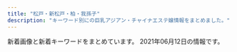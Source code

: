 ```yaml
---
title: "松戸・新松戸・柏・我孫子"
description: "キーワード別にの巨乳アジアン・チャイナエステ嬢情報をまとめました。"
---
```


新着画像と新着キーワードをまとめています。
2021年06月12日の情報です。

<DmmAffiliateIns />
<KeywordTable
  shops={
    [
    {
        "keywords": {},
        "url": "https://js.uouono.com/",
        "name": "\u697d\u697d",
        "img_links": [],
        "station": "JR\u65b0\u677e\u6238\u99c5\u6771\u53e3"
    },
    {
        "name": "\u30c9\u30ad\u30c9\u30ad\u30cf\u30cb\u30fc",
        "station": "JR\u65b0\u516b\u67f1\u99c5",
        "keywords": {
            "88": 4,
            "D": 36,
            "87": 32,
            "C": 4,
            "86": 4
        },
        "url": "http://www.oiran.iesjp.info/",
        "img_links": [
            "http://www.oiran.iesjp.info/images/icon_top.png",
            "http://www.oiran.iesjp.info/files/006.jpg",
            "http://www.oiran.iesjp.info/files/013.jpg",
            "http://www.oiran.iesjp.info/common/images/photo02.jpg",
            "http://www.oiran.iesjp.info/images/mainImg_sub.jpg",
            "http://www.oiran.iesjp.info/files/014.jpg",
            "http://www.oiran.iesjp.info/files/001.jpg",
            "http://www.oiran.iesjp.info/files/005.jpg",
            "http://www.oiran.iesjp.info/images/icon_staff.png",
            "http://www.oiran.iesjp.info/images/icon_info.png",
            "http://www.oiran.iesjp.info/images/btn2.png",
            "http://www.oiran.iesjp.info/files/011.jpg",
            "http://www.oiran.iesjp.info/images/icon_tel.png",
            "http://www.oiran.iesjp.info/files/003.jpg",
            "http://www.oiran.iesjp.info/common/images/photo01.jpg",
            "http://www.oiran.iesjp.info/files/004.jpg",
            "http://www.oiran.iesjp.info/common/images/photo03.jpg",
            "http://www.oiran.iesjp.info/files/012.jpg",
            "http://www.oiran.iesjp.info/files/009.jpg"
        ]
    },
    {
        "url": "http://mitsuka.ests.jp/",
        "keywords": {
            "83": 50,
            "85": 200,
            "E": 100,
            "87": 175,
            "D": 500,
            "86": 175
        },
        "img_links": [
            "http://mitsuka.ests.jp/photos/sites/20/2021/03/2021032604093987.jpg",
            "http://mitsuka.ests.jp/photos/sites/20/2021/04/2021042706411134.jpg",
            "http://mitsuka.ests.jp/photos/sites/20/2021/03/2021033108561634.jpg",
            "http://mitsuka.ests.jp/images/s_staff.png",
            "http://mitsuka.ests.jp/images/s1.jpg",
            "http://mitsuka.ests.jp/photos/sites/20/2021/05/2021052508403691.jpg",
            "http://mitsuka.ests.jp/photos/sites/20/2020/10/2020100907545181.jpg",
            "http://mitsuka.ests.jp/photos/sites/20/2021/03/2021031705374973.jpg",
            "http://mitsuka.ests.jp/photos/sites/20/2019/12/2019121608040655.jpg",
            "http://mitsuka.ests.jp/photos/sites/20/2021/03/2021030906423794.jpg",
            "http://mitsuka.ests.jp/photos/sites/20/2021/04/202104060341481.jpg",
            "http://mitsuka.ests.jp/photos/sites/20/2020/10/2020102808032533.jpg",
            "http://mitsuka.ests.jp/photos/sites/20/2020/06/2020062205143284.jpg",
            "http://mitsuka.ests.jp/photos/sites/20/2021/01/2021011904014642.jpg",
            "http://mitsuka.ests.jp/photos/sites/20/2020/12/2020120104590314.jpg",
            "http://mitsuka.ests.jp/photos/sites/20/2019/12/2019121608053268.jpg",
            "http://mitsuka.ests.jp/images/s_link.png",
            "http://mitsuka.ests.jp/images/s3.jpg",
            "http://mitsuka.ests.jp/images/top.png",
            "http://mitsuka.ests.jp/photos/sites/20/2021/05/2021050606063964.jpg",
            "http://mitsuka.ests.jp/photos/sites/20/2019/10/2019100207010087.jpg",
            "http://mitsuka.ests.jp/photos/sites/20/2021/06/2021060707003034.jpg",
            "http://mitsuka.ests.jp/images/room3.jpg",
            "http://mitsuka.ests.jp/photos/sites/20/2020/02/2020022006113363.jpg",
            "http://mitsuka.ests.jp/images/news.png",
            "http://mitsuka.ests.jp/photos/sites/20/2020/06/202006080219203.jpg",
            "http://mitsuka.ests.jp/photos/sites/20/2020/07/2020072003581899.jpg",
            "http://mitsuka.ests.jp/images/room2.jpg",
            "http://mitsuka.ests.jp/images/mobile.jpg",
            "http://mitsuka.ests.jp/photos/sites/20/2021/05/2021052108460024.jpg",
            "http://mitsuka.ests.jp/photos/sites/20/2019/10/2019100207010162.jpg",
            "http://mitsuka.ests.jp/images/room4.jpg",
            "http://mitsuka.ests.jp/photos/sites/20/2020/01/2020011406585124.jpg",
            "http://mitsuka.ests.jp/photos/sites/20/2021/04/2021041902441476.jpg",
            "http://mitsuka.ests.jp/images/room1.jpg"
        ],
        "station": "\u6d41\u5c71\u304a\u304a\u305f\u304b\u306e\u68ee\u99c5\u6771\u53e3",
        "name": "\u871c\u82b1\uff5e\u307f\u3064\u304b\uff5e"
    },
    {
        "station": "JR\u65b0\u516b\u67f1\u99c5",
        "img_links": [
            "http://iyashi-home.work/img/sta7.jpg",
            "http://iyashi-home.work/img/footbody.jpg",
            "http://iyashi-home.work/img/tel.jpg",
            "http://iyashi-home.work/img/news.jpg",
            "http://iyashi-home.work/img/botton.jpg",
            "http://iyashi-home.work/img/pc.jpg",
            "http://iyashi-home.work/img/new.jpg",
            "http://iyashi-home.work/img/head.jpg",
            "http://iyashi-home.work/img/cam.jpg",
            "http://iyashi-home.work/img/sta6.jpg",
            "http://iyashi-home.work/img/sys.jpg",
            "http://iyashi-home.work/img/sta5.jpg"
        ],
        "keywords": {
            "D": 14,
            "E": 14,
            "C": 14
        },
        "url": "http://iyashi-home.work/",
        "name": "\u7652\u3057\u306e\u5bb6"
    },
    {
        "keywords": {
            "C": 14,
            "88": 2,
            "E": 1,
            "87": 2,
            "D": 6,
            "86": 3
        },
        "img_links": [
            "http://ran.est.cm/photos/sites/67/2020/07/2020071705010645.jpg",
            "http://ran.est.cm/images/service.jpg",
            "http://ran.est.cm/images/girl-z1.jpg",
            "http://ran.est.cm/images/girl-z2.jpg",
            "http://ran.est.cm/images/room2.jpg",
            "http://ran.est.cm/images/top.jpg",
            "http://ran.est.cm/images/room4.jpg",
            "http://ran.est.cm/images/room3.jpg",
            "http://ran.est.cm/images/room1.jpg",
            "http://ran.est.cm/photos/sites/67/2020/07/2020070605425221.jpg",
            "http://ran.est.cm/photos/sites/67/2020/10/2020102102090322.jpg",
            "http://ran.est.cm/photos/sites/67/2020/07/2020070605424075.jpg",
            "http://ran.est.cm/photos/sites/67/2020/09/2020091805522177.jpg",
            "http://ran.est.cm/photos/sites/67/2020/07/2020070605425355.jpg",
            "http://ran.est.cm/photos/sites/67/2020/07/2020070605425151.jpg",
            "http://ran.est.cm/images/s_pick.png",
            "http://ran.est.cm/images/s_staff.png",
            "http://ran.est.cm/images/s_news.png",
            "http://ran.est.cm/images/s_mobile.png"
        ],
        "url": "http://ran.est.cm/",
        "station": "JR\u5929\u738b\u53f0\u99c5\u5357\u53e3",
        "name": "\u862d\u306e\u82b1"
    },
    {
        "name": "Jessica",
        "station": "\u5357\u6d41\u5c71\u99c5A2\u51fa\u53e3",
        "keywords": {
            "88": 1,
            "86": 2,
            "D": 3
        },
        "img_links": [
            "http://aicomon.xyz/uploads/allimg/210222/1-2102221K144L3.png",
            "http://aicomon.xyz/uploads/210405/1-2104051H21N45.jpg",
            "http://aicomon.xyz/uploads/210405/1-2104051H4034V.jpg",
            "http://aicomon.xyz/uploads/210405/1-2104051H30X20.jpg"
        ],
        "url": "http://aicomon.xyz/"
    },
    {
        "url": "http://www.chiba-0002.xyz/",
        "name": "\u30bd\u30a6\u30eb",
        "station": "JR\u67cf\u99c5\u6771\u53e3",
        "img_links": [
            "http://www.chiba-0002.xyz/img/ttl-03.png",
            "http://www.chiba-0002.xyz/img/girls03.jpg",
            "http://www.chiba-0002.xyz/img/img2.jpg",
            "http://www.chiba-0002.xyz/img/ttl-04.png",
            "http://www.chiba-0002.xyz/img/img3.jpg",
            "http://www.chiba-0002.xyz/img/bnr01.jpg",
            "http://www.chiba-0002.xyz/img/girls02.jpg",
            "http://www.chiba-0002.xyz/img/img1.jpg",
            "http://www.chiba-0002.xyz/img/girls01.jpg",
            "http://www.chiba-0002.xyz/img/ttl-01.png",
            "http://www.chiba-0002.xyz/img/img-txt-01.png",
            "http://www.chiba-0002.xyz/img/bnr02.jpg",
            "http://www.chiba-0002.xyz/img/ttl-02.png"
        ],
        "keywords": {}
    },
    {
        "keywords": {
            "E": 1,
            "D": 1,
            "83": 4,
            "85": 2,
            "86": 4,
            "88": 4,
            "C": 15
        },
        "station": "\u521d\u5bcc\u99c5",
        "name": "\u3055\u304f\u3089",
        "img_links": [
            "http://sakura-sakura.work/sp/img/p7.jpg",
            "http://sakura-sakura.work/img/head.jpg",
            "http://sakura-sakura.work/sp/img/s7.jpg",
            "http://sakura-sakura.work/img/st6.jpg",
            "http://sakura-sakura.work/img/botton.jpg",
            "http://sakura-sakura.work/sp/img/info.jpg",
            "http://sakura-sakura.work/sp/img/time.jpg",
            "http://sakura-sakura.work/img/sta1.jpg",
            "http://sakura-sakura.work/img/s4.jpg",
            "http://sakura-sakura.work/sp/img/t-a.jpg",
            "http://sakura-sakura.work/sp/img/s5.jpg",
            "http://sakura-sakura.work/img/st3.jpg",
            "http://sakura-sakura.work/img/s1.jpg",
            "http://sakura-sakura.work/sp/img/pc.jpg",
            "http://sakura-sakura.work/sp/img/tit.jpg",
            "http://sakura-sakura.work/sp/img/s1.jpg",
            "http://sakura-sakura.work/img/sta4.jpg",
            "http://sakura-sakura.work/sp/img/tel.jpg",
            "http://sakura-sakura.work/img/st2.jpg",
            "http://sakura-sakura.work/sp/img/p3.jpg",
            "http://sakura-sakura.work/sp/img/p2.jpg",
            "http://sakura-sakura.work/img/st7.jpg",
            "http://sakura-sakura.work/img/fla1.jpg",
            "http://sakura-sakura.work/sp/img/cam.jpg",
            "http://sakura-sakura.work/img/sta3.jpg",
            "http://sakura-sakura.work/sp/img/s4.jpg",
            "http://sakura-sakura.work/img/s3.jpg",
            "http://sakura-sakura.work/sp/img/t-o.jpg",
            "http://sakura-sakura.work/img/sta5.jpg",
            "http://sakura-sakura.work/img/sta7.jpg",
            "http://sakura-sakura.work/img/fla3.jpg",
            "http://sakura-sakura.work/img/s6.jpg",
            "http://sakura-sakura.work/img/s7.jpg",
            "http://sakura-sakura.work/img/sta6.jpg",
            "http://sakura-sakura.work/img/st5.jpg",
            "http://sakura-sakura.work/img/st4.jpg",
            "http://sakura-sakura.work/img/mo.png",
            "http://sakura-sakura.work/sp/img/pic.jpg",
            "http://sakura-sakura.work/img/fla2.jpg",
            "http://sakura-sakura.work/sp/img/t-t.jpg",
            "http://sakura-sakura.work/img/s5.jpg",
            "http://sakura-sakura.work/img/sta2.jpg",
            "http://sakura-sakura.work/img/s2.jpg",
            "http://sakura-sakura.work/sp/img/s2.jpg",
            "http://sakura-sakura.work/sp/img/t-r.jpg",
            "http://sakura-sakura.work/sp/img/sys.jpg",
            "http://sakura-sakura.work/sp/img/t-s.jpg",
            "http://sakura-sakura.work/sp/img/add.jpg",
            "http://sakura-sakura.work/img/st1.jpg",
            "http://sakura-sakura.work/sp/img/s3.jpg",
            "http://sakura-sakura.work/sp/img/botton.jpg",
            "http://sakura-sakura.work/img/nos.jpg",
            "http://sakura-sakura.work/sp/img/s6.jpg"
        ],
        "url": "http://sakura-sakura.work/"
    },
    {
        "name": "\u512a\u3057\u3044\u624b",
        "keywords": {},
        "img_links": [
            "http://yasashiite.estx.net/images/index_06.jpg",
            "http://yasashiite.estx.net/images/a2.jpg",
            "http://yasashiite.estx.net/images/index_15.jpg",
            "http://yasashiite.estx.net/images/index_04.jpg",
            "http://yasashiite.estx.net/images/a9.jpg",
            "http://yasashiite.estx.net/images/index_02.jpg",
            "http://yasashiite.estx.net/images/index_01.jpg",
            "http://yasashiite.estx.net/images/index_03.jpg",
            "http://yasashiite.estx.net/images/k1.jpg",
            "http://yasashiite.estx.net/images/s3.jpg",
            "http://yasashiite.estx.net/images/a6.jpg",
            "http://yasashiite.estx.net/images/a3.jpg",
            "http://yasashiite.estx.net/images/s6.jpg",
            "http://yasashiite.estx.net/images/index_05.jpg",
            "http://yasashiite.estx.net/images/k2.jpg",
            "http://yasashiite.estx.net/images/a5.jpg",
            "http://yasashiite.estx.net/images/a4.jpg",
            "http://yasashiite.estx.net/images/a8.jpg",
            "http://yasashiite.estx.net/images/index_17.jpg",
            "http://yasashiite.estx.net/images/a10.jpg",
            "http://yasashiite.estx.net/images/s5.jpg",
            "http://yasashiite.estx.net/images/staff_03.jpg",
            "http://yasashiite.estx.net/images/index_07.jpg",
            "http://yasashiite.estx.net/images/s1.jpg",
            "http://yasashiite.estx.net/images/a1.jpg",
            "http://yasashiite.estx.net/images/a7.jpg",
            "http://yasashiite.estx.net/images/index_10.jpg",
            "http://yasashiite.estx.net/images/index_12.jpg",
            "http://yasashiite.estx.net/images/index_14.jpg",
            "http://yasashiite.estx.net/images/staff_01.jpg",
            "http://yasashiite.estx.net/images/s2.jpg"
        ],
        "station": "JR\u677e\u6238\u99c5\u897f\u53e3",
        "url": "http://yasashiite.estx.net/"
    },
    {
        "url": "http://www.happy.esturl.com/",
        "keywords": {
            "85": 2,
            "87": 4,
            "D": 4,
            "C": 13
        },
        "img_links": [
            "http://www.happy.esturl.com/img/pickup.jpg",
            "http://www.happy.esturl.com/img/ttl_info.png",
            "http://www.happy.esturl.com/files/004.jpg",
            "http://www.happy.esturl.com/img/btn_blog.png",
            "http://www.happy.esturl.com/files/001.jpg",
            "http://www.happy.esturl.com/img/btn_side_mobile.jpg",
            "http://www.happy.esturl.com/img/header02.png",
            "http://www.happy.esturl.com/files/003.jpg",
            "http://www.happy.esturl.com/img/ttl_news.png",
            "http://www.happy.esturl.com/img/goback.jpg"
        ],
        "name": "Happy\uff5e \u30cf\u30c3\u30d4\u30fc\uff5e",
        "station": "JR\u6211\u5b6b\u5b50\u99c5\u5357\u53e3"
    },
    {
        "keywords": {
            "83": 2
        },
        "name": "\u30e0\u30fc\u30e9\u30f3",
        "url": "http://mulan.refle.shop/",
        "station": "JR\u67cf\u99c5\u6771\u53e3",
        "img_links": [
            "http://mulan.refle.shop/wp-content/uploads/2021/05/855711be0b060849a34ec08cbb44b62-400x500.jpg",
            "http://mulan.refle.shop/wp-content/uploads/2021/05/9ad61b84bb9f447158d1558ba5154ec-212x265.jpg",
            "http://mulan.refle.shop/wp-content/uploads/2021/05/855711be0b060849a34ec08cbb44b62-575x1024.jpg",
            "http://mulan.refle.shop/wp-content/uploads/2021/06/8505454e281461fa5a52d30b0929a3c-768x1024.jpg",
            "http://mulan.refle.shop/wp-content/uploads/2021/05/4faea1b7b6618e79e61c565eef0f02d-400x500.jpg",
            "http://aqut.sakura.ne.jp/mulan/wp-content/uploads/2021/04/980x450.jpg",
            "http://mulan.refle.shop/wp-content/uploads/2021/05/9ad61b84bb9f447158d1558ba5154ec.jpg",
            "http://mulan.refle.shop/wp-content/uploads/2021/05/65dc68ccf9c69d7a79e0f9d2e407493.jpg",
            "http://mulan.refle.shop/wp-content/uploads/2021/06/8505454e281461fa5a52d30b0929a3c-400x500.jpg",
            "http://mulan.refle.shop/wp-content/uploads/2021/05/240cf55b138392abd619b6089f48d0c-600x1024.jpg",
            "http://aqut.sakura.ne.jp/mulan/wp-content/uploads/2021/04/640x905.jpg",
            "http://aqut.sakura.ne.jp/mulan/wp-content/uploads/2021/04/980x550.jpg",
            "http://mulan.refle.shop/wp-content/uploads/2021/05/240cf55b138392abd619b6089f48d0c-400x500.jpg",
            "http://mulan.refle.shop/wp-content/uploads/2021/05/srchttp___photo.16pic.com_00_39_49_16pic_3949157_b.jpg"
        ]
    },
    {
        "name": "heart Peace \u99ac\u6a4b",
        "station": "JR\u99ac\u6a4b\u99c5\u897f\u53e3",
        "url": "https://heartpeace-mabashi.business.site/",
        "img_links": [],
        "keywords": {}
    },
    {
        "url": "https://www.p-garden.work/",
        "img_links": [
            "https://www.p-garden.work/staff/aki.jpg",
            "https://www.p-garden.work/img/miyu1.jpg",
            "https://www.p-garden.work/staff/rena.jpg",
            "https://www.p-garden.work/images/b1.jpg",
            "https://www.p-garden.work/images/sys4.jpg",
            "https://www.p-garden.work/img/aki1.jpg",
            "https://www.p-garden.work/staff/risa.jpg",
            "https://www.p-garden.work/images/head.jpg",
            "https://www.p-garden.work/staff/mimi.jpg",
            "https://www.p-garden.work/img/yuki1.jpg",
            "https://www.p-garden.work/images/news_t.jpg",
            "https://www.p-garden.work/images/int1.png",
            "https://www.p-garden.work/staff/yuki.jpg",
            "https://www.p-garden.work/staff/miyu.jpg",
            "https://www.p-garden.work/images/rec1.jpg",
            "https://www.p-garden.work/images/interior_t.jpg",
            "https://www.p-garden.work/img/mika1.jpg",
            "https://www.p-garden.work/img/risa1.jpg",
            "https://www.p-garden.work/img/nao1.jpg",
            "https://www.p-garden.work/img/rena1.jpg",
            "https://www.p-garden.work/staff/miki.jpg",
            "https://www.p-garden.work/staff/mika.jpg",
            "https://www.p-garden.work/img/mimi1.jpg",
            "https://www.p-garden.work/images/news.png",
            "https://www.p-garden.work/img/rei1.jpg",
            "https://www.p-garden.work/images/sys2.jpg",
            "https://www.p-garden.work/staff/nene.jpg",
            "https://www.p-garden.work/images/b2.jpg",
            "https://www.p-garden.work/img/nene1.jpg",
            "https://www.p-garden.work/images/rec2.jpg",
            "https://www.p-garden.work/images/int2.png",
            "https://www.p-garden.work/images/staff_t.jpg",
            "https://www.p-garden.work/staff/rei.jpg",
            "https://www.p-garden.work/img/miki1.jpg",
            "https://www.p-garden.work/staff/nao.jpg",
            "https://www.p-garden.work/images/sys3.jpg",
            "https://www.p-garden.work/img/hana1.jpg",
            "https://www.p-garden.work/staff/hana.jpg"
        ],
        "keywords": {},
        "name": "\u677e\u6238\u697d\u5712",
        "station": "JR\u677e\u6238\u99c5\u897f\u53e3"
    },
    {
        "name": "\u98a8\u697d\u91cc",
        "url": "http://www.f-relax.info/",
        "img_links": [
            "http://www.f-relax.info/images/upload/b2788b7186dc01bc.jpg",
            "http://www.f-relax.info/images/upload/thumb/b4a26ca05246874e.jpg",
            "http://www.f-relax.info/images/upload/thumb/6dfdb0bfcfd9c1f5.jpg",
            "http://www.f-relax.info/images/index_07.jpg",
            "http://www.f-relax.info/images/upload/thumb/8cf46674946522a3.jpg",
            "http://www.f-relax.info/images/upload/thumb/b9878b9ef72df6a4.jpg",
            "http://www.f-relax.info/images/upload/thumb/7671fb5373806ec5.jpg",
            "http://www.f-relax.info/images/upload/cc99e33471ca4497.jpg",
            "http://www.f-relax.info/images/index_14.jpg",
            "http://www.f-relax.info/images/upload/5a2e6e19462584a5.jpg",
            "http://www.f-relax.info/images/icon_covergirl.png",
            "http://www.f-relax.info/images/upload/thumb/b35205931d430e00.jpg",
            "http://www.f-relax.info/images/r02.jpg",
            "http://www.f-relax.info/images/index_13.jpg",
            "http://www.f-relax.info/images/upload/thumb/f3d7b39c6d7abb73.jpg",
            "http://www.f-relax.info/images/upload/7671fb5373806ec5.jpg",
            "http://www.f-relax.info/images/index_01.jpg",
            "http://www.f-relax.info/images/index_04.jpg",
            "http://www.f-relax.info/images/line.jpg",
            "http://www.f-relax.info/images/upload/thumb/ea6361498f69fd6d.jpg",
            "http://www.f-relax.info/s/images/icon_topics.png",
            "http://www.f-relax.info/images/icon_top.png",
            "http://www.f-relax.info/images/rec.jpg",
            "http://www.f-relax.info/images/index_02.jpg",
            "http://www.f-relax.info/images/index_11.jpg",
            "http://www.f-relax.info/images/icon_staff.png",
            "http://www.f-relax.info/images/upload/thumb/2c3e8d2ff71e3e7d.jpg",
            "http://www.f-relax.info/images/upload/thumb/50efc8d98a88b6e4.jpg",
            "http://www.f-relax.info/images/upload/74cead40c075ac87.jpg",
            "http://www.f-relax.info/images/r01.jpg",
            "http://www.f-relax.info/images/info_15.jpg",
            "http://www.f-relax.info/images/icon_info.png",
            "http://www.f-relax.info/images/acc_01.jpg",
            "http://www.f-relax.info/images/upload/thumb/06d312c8ef897f57.jpg",
            "http://www.f-relax.info/images/r03.jpg",
            "http://www.f-relax.info/s/images/icon_tel.png",
            "http://www.f-relax.info/images/upload/e03f2f3e70db9765.jpg",
            "http://www.f-relax.info/images/icon_topics.png",
            "http://www.f-relax.info/images/upload/thumb/5a2e6e19462584a5.jpg",
            "http://www.f-relax.info/images/03.jpg",
            "http://www.f-relax.info/images/r04.jpg",
            "http://www.f-relax.info/images/upload/d7f4cbf6691ac12e.jpg",
            "http://www.f-relax.info/images/upload/169794904bc8bb96.jpg",
            "http://www.f-relax.info/images/upload/thumb/e14b15ba5dcba53e.jpg",
            "http://www.f-relax.info/images/upload/thumb/cc99e33471ca4497.jpg",
            "http://www.f-relax.info/images/upload/thumb/348a80b9eaf5af17.jpg",
            "http://www.f-relax.info/images/index_03.jpg",
            "http://www.f-relax.info/images/upload/thumb/b2788b7186dc01bc.jpg",
            "http://www.f-relax.info/girl/01.jpg",
            "http://www.f-relax.info/images/index_19.jpg",
            "http://www.f-relax.info/images/04.jpg",
            "http://www.f-relax.info/images/index_08.jpg",
            "http://www.f-relax.info/images/index_15.jpg",
            "http://www.f-relax.info/images/upload/thumb/e453e3ea4fb35a5d.jpg",
            "http://www.f-relax.info/images/upload/thumb/22a60a64e55c8ac5.jpg",
            "http://www.f-relax.info/images/upload/thumb/169794904bc8bb96.jpg",
            "http://www.f-relax.info/images/upload/f3d7b39c6d7abb73.jpg",
            "http://www.f-relax.info/images/02.jpg",
            "http://www.f-relax.info/images/upload/thumb/9e5569f2e80ca2f1.jpg",
            "http://www.f-relax.info/s/images/icon_top.png",
            "http://www.f-relax.info/images/index_18.jpg",
            "http://www.f-relax.info/images/index_09.jpg",
            "http://www.f-relax.info/images/upload/thumb/bcd6f84a5b94eef3.jpg",
            "http://www.f-relax.info/images/icon_tel.png",
            "http://www.f-relax.info/images/staff_15.jpg",
            "http://www.f-relax.info/images/rec_15.jpg",
            "http://www.f-relax.info/images/upload/261451228020b8ac.jpg",
            "http://www.f-relax.info/images/upload/thumb/261451228020b8ac.jpg",
            "http://www.f-relax.info/images/upload/thumb/74cead40c075ac87.jpg",
            "http://www.f-relax.info/images/upload/thumb/e03f2f3e70db9765.jpg",
            "http://www.f-relax.info/images/upload/9e5569f2e80ca2f1.jpg",
            "http://www.f-relax.info/s/images/icon_staff.png",
            "http://www.f-relax.info/images/index_10.jpg",
            "http://www.f-relax.info/images/upload/thumb/fe8ffcda2a9e6d0c.jpg",
            "http://www.f-relax.info/images/index_05.jpg",
            "http://www.f-relax.info/images/01.jpg",
            "http://www.f-relax.info/images/index_06.jpg",
            "http://www.f-relax.info/images/upload/thumb/d7f4cbf6691ac12e.jpg",
            "http://www.f-relax.info/images/upload/ea6361498f69fd6d.jpg",
            "http://www.f-relax.info/s/images/icon_info.png",
            "http://www.f-relax.info/images/upload/thumb/b2fbaab04713ae61.jpg",
            "http://www.f-relax.info/girl/09.jpg"
        ],
        "station": "JR\u65b0\u677e\u6238\u99c5",
        "keywords": {
            "\u4e73": 1,
            "83": 2,
            "88": 2,
            "89": 8,
            "D": 10,
            "85": 12,
            "E": 3,
            "\u80f8": 1,
            "C": 12
        }
    },
    {
        "url": "http://sora.jpn.cm/",
        "img_links": [
            "http://sora.jpn.cm/images/s_info.png",
            "http://sora.jpn.cm/images/mobile.jpg",
            "http://sora.jpn.cm/photos/sites/31/2021/03/202103021229346.jpg",
            "http://sora.jpn.cm/images/top.png",
            "http://sora.jpn.cm/images/3.jpg",
            "http://sora.jpn.cm/images/room1.jpg",
            "http://sora.jpn.cm/images/room4.jpg",
            "http://sora.jpn.cm/images/2.jpg",
            "http://sora.jpn.cm/photos/sites/31/2021/03/2021030212293613.jpg",
            "http://sora.jpn.cm/photos/sites/31/2020/09/2020091914553512.jpg",
            "http://sora.jpn.cm/images/s_staff.jpg",
            "http://sora.jpn.cm/images/line1.png",
            "http://sora.jpn.cm/images/room3.jpg",
            "http://sora.jpn.cm/images/1.jpg",
            "http://sora.jpn.cm/images/4.jpg",
            "http://sora.jpn.cm/photos/sites/31/2020/10/2020102911360879.jpg",
            "http://sora.jpn.cm/images/room2.jpg"
        ],
        "station": "JR\u5317\u677e\u6238\u99c5\u6771\u53e3",
        "keywords": {
            "C": 9,
            "86": 4,
            "85": 12,
            "D": 16
        },
        "name": "\u60a0\u697d"
    },
    {
        "station": "JR\u677e\u6238\u99c5\u6771\u53e3",
        "url": "http://girls.msa.jp/",
        "keywords": {},
        "name": "\u5c11\u5973\u6642\u4ee3",
        "img_links": [
            "http://girls.msa.jp/images/top/top_02.jpg",
            "http://girls.msa.jp/images/top/top_04.jpg",
            "http://girls.msa.jp/images/top/top_05.jpg",
            "http://girls.msa.jp/images/top/top_08.png",
            "http://girls.msa.jp/images/top/top_06.jpg",
            "http://girls.msa.jp/images/home/top.jpg",
            "http://girls.msa.jp/images/staff_image/staf_012a.jpg",
            "http://girls.msa.jp/images/top/top_03.jpg",
            "http://girls.msa.jp/images/page_top.png",
            "http://girls.msa.jp/images/top/top_01.jpg"
        ]
    },
    {
        "img_links": [
            "http://ikoi-teien.info/images/zi_staff.png",
            "http://ikoi-teien.info/images/g1.jpg",
            "http://ikoi-teien.info/images/a06.jpg",
            "http://ikoi-teien.info/images/s1.jpg",
            "http://ikoi-teien.info/images/a07.jpg",
            "http://ikoi-teien.info/images/g0.jpg",
            "http://ikoi-teien.info/images/1.jpg",
            "http://ikoi-teien.info/images/mobile.jpg",
            "http://ikoi-teien.info/images/a10.jpg",
            "http://ikoi-teien.info/images/s2.jpg",
            "http://ikoi-teien.info/images/top.jpg",
            "http://ikoi-teien.info/images/a09.jpg",
            "http://ikoi-teien.info/images/tisato.jpg"
        ],
        "keywords": {
            "C": 8
        },
        "name": "\u61a9\u3044\u306e\u5ead\u5712",
        "station": "JR\u677e\u6238\u99c5\u6771\u53e3",
        "url": "http://ikoi-teien.info/"
    },
    {
        "url": "http://hi-msg.com/reiko/",
        "name": "\u9e97\u5b50",
        "img_links": [
            "http://hi-msg.com/reiko/images/m4.png",
            "http://hi-msg.com/reiko/images/p-3.png",
            "http://hi-msg.com/reiko/images/p-7.png",
            "http://hi-msg.com/reiko/images/m5.png",
            "http://hi-msg.com/reiko/images/stabl.jpg",
            "http://hi-msg.com/reiko/images/p-1.png",
            "http://hi-msg.com/reiko/images/m1.png",
            "http://hi-msg.com/reiko/images/m2.png",
            "http://hi-msg.com/reiko/images/p-2.png",
            "http://hi-msg.com/reiko/images/stal.png",
            "http://hi-msg.com/reiko/images/m6.png",
            "http://hi-msg.com/reiko/images/ll.png",
            "http://hi-msg.com/reiko/images/p-6.png",
            "http://hi-msg.com/reiko/images/recl.jpg",
            "http://hi-msg.com/reiko/images/m3.png",
            "http://hi-msg.com/reiko/images/accl.jpg",
            "http://hi-msg.com/reiko/images/no.png",
            "http://hi-msg.com/reiko/images/p-4.png",
            "http://hi-msg.com/reiko/images/staff-top.png",
            "http://hi-msg.com/reiko/images/p-5.png"
        ],
        "station": "JR\u677e\u6238\u99c5\u6771\u53e3",
        "keywords": {
            "C": 1,
            "86": 7,
            "D": 1
        }
    },
    {
        "name": "\u685c",
        "station": "JR\u677e\u6238\u99c5\u6771\u53e3",
        "url": "http://xn--vckg5a5c7c8c1czd.biz/",
        "keywords": {
            "86": 9,
            "E": 1,
            "D": 8
        },
        "img_links": [
            "http://xn--vckg5a5c7c8c1czd.biz/img/cg8.jpg",
            "http://xn--vckg5a5c7c8c1czd.biz/img/cg2.jpg",
            "http://xn--vckg5a5c7c8c1czd.biz/img/bb.png",
            "http://a.ests.jp/sakura/wp-content/uploads/sites/35/2020/12/cg10-194x300.jpg",
            "http://xn--vckg5a5c7c8c1czd.biz/img/r3.jpg",
            "http://xn--vckg5a5c7c8c1czd.biz/img/cg1.jpg",
            "http://xn--vckg5a5c7c8c1czd.biz/img/cg7.jpg",
            "http://a.ests.jp/sakura/wp-content/uploads/sites/35/2021/05/cg3-1-194x300.jpg",
            "http://xn--vckg5a5c7c8c1czd.biz/img/acct.jpg",
            "http://xn--vckg5a5c7c8c1czd.biz/img/root.jpg",
            "http://xn--vckg5a5c7c8c1czd.biz/img/cg71.jpg",
            "http://xn--vckg5a5c7c8c1czd.biz/img/r4.jpg",
            "http://a.ests.jp/sakura/wp-content/uploads/sites/35/2021/06/cg6-194x300.jpg",
            "http://xn--vckg5a5c7c8c1czd.biz/img/cg3.jpg",
            "http://xn--vckg5a5c7c8c1czd.biz/img/ro1.jpg",
            "http://xn--vckg5a5c7c8c1czd.biz/img/rect.jpg",
            "http://xn--vckg5a5c7c8c1czd.biz/img/r1.jpg",
            "http://xn--vckg5a5c7c8c1czd.biz/img/syst.jpg",
            "http://xn--vckg5a5c7c8c1czd.biz/img/cg10.jpg",
            "http://xn--vckg5a5c7c8c1czd.biz/img/cg51.jpg",
            "http://xn--vckg5a5c7c8c1czd.biz/img/lint.jpg",
            "http://xn--vckg5a5c7c8c1czd.biz/img/cg9.jpg",
            "http://xn--vckg5a5c7c8c1czd.biz/img/top.jpg",
            "http://xn--vckg5a5c7c8c1czd.biz/img/cg5.jpg",
            "http://xn--vckg5a5c7c8c1czd.biz/img/stat.jpg",
            "http://xn--vckg5a5c7c8c1czd.biz/img/cg6.jpg",
            "http://xn--vckg5a5c7c8c1czd.biz/img/r2.jpg"
        ]
    },
    {
        "url": "http://www.no1-massage.xyz/",
        "img_links": [
            "http://www.no1-massage.xyz/files/022.jpg",
            "http://www.no1-massage.xyz/files/037.jpg",
            "http://www.no1-massage.xyz/files/036.jpg",
            "http://www.no1-massage.xyz/files/024-02.jpg",
            "http://www.no1-massage.xyz/files/021.jpg",
            "http://www.no1-massage.xyz/files/022-02.jpg",
            "http://www.no1-massage.xyz/files/029-02.jpg",
            "http://www.no1-massage.xyz/files/032-02.jpg",
            "http://www.no1-massage.xyz/files/020-02.jpg",
            "http://www.no1-massage.xyz/files/035-02.jpg",
            "http://www.no1-massage.xyz/files/012-02.jpg",
            "http://www.no1-massage.xyz/files/033-02.jpg",
            "http://www.no1-massage.xyz/files/021-02.jpg",
            "http://www.no1-massage.xyz/files/017.jpg",
            "http://www.no1-massage.xyz/files/032.jpg",
            "http://www.no1-massage.xyz/files/027.jpg",
            "http://www.no1-massage.xyz/files/035.jpg",
            "http://www.no1-massage.xyz/files/034-02.jpg",
            "http://www.no1-massage.xyz/files/036-02.jpg",
            "http://www.no1-massage.xyz/files/026.jpg",
            "http://www.no1-massage.xyz/files/025.jpg",
            "http://www.no1-massage.xyz/files/028-02.jpg",
            "http://www.no1-massage.xyz/files/033.jpg",
            "http://www.no1-massage.xyz/files/012.jpg",
            "http://www.no1-massage.xyz/files/026-02.jpg",
            "http://www.no1-massage.xyz/images/top.png",
            "http://www.no1-massage.xyz/images/news.jpg",
            "http://www.no1-massage.xyz/files/027-02.jpg",
            "http://www.no1-massage.xyz/files/017-02.jpg",
            "http://www.no1-massage.xyz/files/030.jpg",
            "http://www.no1-massage.xyz/files/028.jpg",
            "http://www.no1-massage.xyz/files/020.jpg",
            "http://www.no1-massage.xyz/files/029.jpg",
            "http://www.no1-massage.xyz/files/030-02.jpg",
            "http://www.no1-massage.xyz/images/link_s.png",
            "http://www.no1-massage.xyz/files/037-02.jpg",
            "http://www.no1-massage.xyz/images/staff_s.png",
            "http://www.no1-massage.xyz/files/025-02.jpg",
            "http://www.no1-massage.xyz/files/034.jpg",
            "http://www.no1-massage.xyz/files/024.jpg"
        ],
        "station": "\u938c\u30f6\u8c37\u99c5\u6771\u53e3",
        "name": "No.1 -\u30ca\u30f3\u30d0\u30fc\u30ef\u30f3-",
        "keywords": {
            "85": 2,
            "86": 12,
            "88": 2,
            "84": 2,
            "87": 14,
            "D": 26,
            "F": 2,
            "C": 8,
            "83": 4
        }
    },
    {
        "img_links": [
            "http://www.sabotrnn.xyz/uploads/210610/1-210610145K0555.jpg",
            "http://www.sabotrnn.xyz/static/picture/ttl_mobile.png",
            "http://www.sabotrnn.xyz/static/picture/head.png",
            "http://www.sabotrnn.xyz/static/picture/ttl_girls.png",
            "http://www.sabotrnn.xyz/uploads/210610/1-210610145Z2V5.jpg",
            "http://www.sabotrnn.xyz/static/picture/ttl_pickup.png",
            "http://www.sabotrnn.xyz/static/picture/ttl_staff.png",
            "http://www.sabotrnn.xyz/static/picture/ttl_wnew.png",
            "http://www.sabotrnn.xyz/uploads/210610/1-210610145R1920.jpg",
            "http://www.sabotrnn.xyz/static/picture/campaign_ani.png"
        ],
        "url": "http://www.sabotrnn.xyz/",
        "name": "\u591c\u685c",
        "station": "JR\u5929\u738b\u53f0\u99c5\u5357\u53e3",
        "keywords": {
            "\u4e73": 1,
            "C": 10
        }
    },
    {
        "station": "JR\u67cf\u99c5\u6771\u53e3",
        "keywords": {},
        "url": "https://crestage.est.cm/",
        "img_links": [],
        "name": "CRESTAGE"
    },
    {
        "keywords": {},
        "img_links": [
            "http://ddiamond.work/images/4.jpg",
            "http://ddiamond.work/images/1.jpg",
            "http://ddiamond.work/images/news.jpg",
            "http://ddiamond.work/images/head.jpg",
            "http://ddiamond.work/img/koko1.jpg",
            "http://ddiamond.work/images/tel.jpg",
            "http://ddiamond.work/img/susu1.jpg",
            "http://ddiamond.work/images/interior_t.jpg",
            "http://ddiamond.work/images/int2.jpg",
            "http://ddiamond.work/images/staff_t.jpg",
            "http://ddiamond.work/images/2.jpg",
            "http://ddiamond.work/img/yaya1.jpg",
            "http://ddiamond.work/images/rec1.jpg",
            "http://ddiamond.work/images/ta.jpg",
            "http://ddiamond.work/images/rec2.jpg",
            "http://ddiamond.work/images/int1.jpg",
            "http://ddiamond.work/images/sys1.jpg"
        ],
        "url": "http://ddiamond.work/",
        "name": "\u30c0\u30a4\u30e4\u30e2\u30f3\u30c9",
        "station": "JR\u5357\u6d41\u5c71\u99c5\u5317\u53e3"
    },
    {
        "url": "https://sumire08.com/",
        "img_links": [
            "https://sumire08.com/wp-content/uploads/2019/09/325878A1-1C55-49AC-8BD6-C53B3C6D76D0.jpeg",
            "https://sumire08.com/wp-content/uploads/2019/07/1B69056E-3F5C-4E99-8B7F-71E6004F2AB9-160x90.jpeg",
            "https://sumire08.com/wp-content/uploads/2019/09/12791E13-31BE-4C40-A77F-A967E5FB1622.jpeg",
            "https://sumire08.com/wp-content/uploads/2019/06/4D842BE5-A516-461E-84CF-083FDE3D5314-160x90.jpeg",
            "https://sumire08.com/wp-content/uploads/2019/03/21E4A043-87C3-4B75-895F-E0FBDC8E99A9.jpeg",
            "https://sumire08.com/wp-content/uploads/2019/03/bk004-1.jpg",
            "https://sumire08.com/wp-content/uploads/2019/06/4D842BE5-A516-461E-84CF-083FDE3D5314-120x68.jpeg",
            "https://sumire08.com/wp-content/uploads/2019/07/WeChat-Image_20190726200941.jpg",
            "https://sumire08.com/wp-content/uploads/2019/09/top_03.jpg",
            "https://sumire08.com/wp-content/uploads/2020/09/74EB8777-E396-43D8-8098-FFF449CF98DB-644x1024.jpeg",
            "https://sumire08.com/wp-content/uploads/2019/03/4EBE579C-CE3E-4804-8620-E11E8D58FB25.jpeg",
            "https://sumire08.com/wp-content/uploads/2019/03/AF856AB1-4F49-4CF8-B4DF-B0C333520A91-120x68.jpeg",
            "https://sumire08.com/wp-content/uploads/2019/03/GK035_350A.jpg",
            "https://sumire08.com/wp-content/uploads/2020/09/83419704-8AFB-4BAF-B5EC-E2B52BD5DF7C-160x90.jpeg",
            "https://sumire08.com/wp-content/uploads/2021/03/0E5A8739-FE27-471F-B978-65F978347D00.jpeg",
            "https://sumire08.com/wp-content/uploads/2020/09/619B0F47-FB65-4ABE-8732-303480020B26-160x90.jpeg",
            "https://sumire08.com/wp-content/uploads/2019/05/S__2785293.jpg",
            "https://sumire08.com/wp-content/uploads/2020/09/C4AAD404-2CE0-491A-A0AB-7658AD4D3871.jpeg",
            "https://sumire08.com/wp-content/uploads/2019/03/859E09EF-886F-4C35-B000-A366C2B292EC.jpeg",
            "https://sumire08.com/wp-content/uploads/2020/09/C4AAD404-2CE0-491A-A0AB-7658AD4D3871-120x68.jpeg",
            "https://sumire08.com/wp-content/uploads/2019/03/5BF21ED1-6E3F-40F5-90F5-AFF002B0F4D1.jpeg",
            "https://sumire08.com/wp-content/uploads/2019/09/\u30b3\u30f3\u30c6\u30f3\u30c41A.jpg",
            "https://sumire08.com/wp-content/uploads/2019/03/main1920-1-160x90.jpg",
            "https://sumire08.com/wp-content/uploads/2019/03/\u30ab\u30e9\u30e0\u51852.jpg",
            "https://sumire08.com/wp-content/uploads/2019/07/56009B85-F870-4B3B-9FF8-21CD8C0EC755-160x90.jpeg",
            "https://sumire08.com/wp-content/uploads/2019/06/88DA8E06-DC87-471F-97D2-9B35F6C1EAF9-160x90.jpeg",
            "https://sumire08.com/wp-content/uploads/2019/04/321B3864-B704-4F0A-90DA-22A3998EA845-160x90.jpeg",
            "https://sumire08.com/wp-content/uploads/2019/04/76DD58DB-FDAE-4D56-BA5A-8B8E3F779211-160x90.jpeg",
            "https://sumire08.com/wp-content/uploads/2019/07/7943C345-8E51-4754-AF40-23E662FA98A7-160x90.jpeg",
            "https://sumire08.com/wp-content/uploads/2020/09/898DFBCC-F518-4ADA-8E86-C6273285E9FE-160x90.jpeg",
            "https://sumire08.com/wp-content/uploads/2019/03/B7CF8BB3-DFE0-49C1-A2DF-CA989CA7020C.jpeg",
            "https://sumire08.com/wp-content/uploads/2019/06/88DA8E06-DC87-471F-97D2-9B35F6C1EAF9-120x68.jpeg",
            "https://sumire08.com/wp-content/uploads/2019/07/1B69056E-3F5C-4E99-8B7F-71E6004F2AB9-300x200.jpeg",
            "https://sumire08.com/wp-content/uploads/2019/03/GK069_350A.jpg",
            "https://sumire08.com/wp-content/uploads/2020/09/C4DE7C44-6432-4BEF-963C-6B836897424D-160x90.jpeg",
            "https://sumire08.com/wp-content/uploads/2019/07/1B69056E-3F5C-4E99-8B7F-71E6004F2AB9-300x180.jpeg",
            "https://sumire08.com/wp-content/themes/cocoon-master/images/no-image-160.png",
            "https://sumire08.com/wp-content/uploads/2020/09/83419704-8AFB-4BAF-B5EC-E2B52BD5DF7C-320x180.jpeg",
            "https://sumire08.com/wp-content/uploads/2019/09/\u30e2\u30d0\u30a4\u30eb\u7528\u30b9\u30e9\u30a4\u30c0\u30fc\u30a4\u30e1\u30fc\u30b8\u4e2d\u5fc32.jpg",
            "https://sumire08.com/wp-content/uploads/2019/06/EB745AF9-1651-4266-B473-E84442AAE4A6-160x90.jpeg",
            "https://sumire08.com/wp-content/uploads/2019/06/88DA8E06-DC87-471F-97D2-9B35F6C1EAF9.jpeg",
            "https://sumire08.com/wp-content/uploads/2020/09/898DFBCC-F518-4ADA-8E86-C6273285E9FE-120x68.jpeg",
            "https://sumire08.com/wp-content/uploads/2019/03/B6BB0A08-2659-4F1B-BCF6-F5FE2B6F3701.jpeg",
            "https://sumire08.com/wp-content/uploads/2019/10/0544CEA7-E32E-4E65-AFCA-A4B273FA8923.jpeg",
            "https://sumire08.com/wp-content/uploads/2019/09/\u30e2\u30d0\u30a4\u30eb\u7528\u30b9\u30e9\u30a4\u30c0\u30fc\u30a4\u30e1\u30fc\u30b8\u4e2d\u5fc31.jpg",
            "https://sumire08.com/wp-content/uploads/2020/09/C4AAD404-2CE0-491A-A0AB-7658AD4D3871-160x90.jpeg",
            "https://sumire08.com/wp-content/uploads/2019/07/836D4D0B-3584-48E2-960E-AEDE1593D320.jpeg",
            "https://sumire08.com/wp-content/uploads/2019/03/DAA3E4FD-EE6D-4667-808C-B0B7E216ED19.jpeg",
            "https://sumire08.com/wp-content/uploads/2019/12/89B1F749-EC2B-46EA-B9F1-8E734AEA00C9-160x90.jpeg",
            "https://sumire08.com/wp-content/uploads/2019/06/4D842BE5-A516-461E-84CF-083FDE3D5314.jpeg",
            "https://sumire08.com/wp-content/uploads/2020/09/C4AAD404-2CE0-491A-A0AB-7658AD4D3871-320x180.jpeg",
            "https://sumire08.com/wp-content/uploads/2020/09/44A30A8D-E1A7-479A-BDD3-B7EAC5E292BD-614x1024.jpeg",
            "https://sumire08.com/wp-content/uploads/2020/09/83419704-8AFB-4BAF-B5EC-E2B52BD5DF7C-120x68.jpeg",
            "https://sumire08.com/wp-content/uploads/2019/03/\u30ab\u30e9\u30e0\u5185-160x90.jpg",
            "https://sumire08.com/wp-content/uploads/2019/04/056E9668-8936-4183-9339-0EC56BB0B591.jpeg",
            "https://sumire08.com/wp-content/uploads/2019/06/EB745AF9-1651-4266-B473-E84442AAE4A6-120x68.jpeg",
            "https://sumire08.com/wp-content/uploads/2019/07/836D4D0B-3584-48E2-960E-AEDE1593D320-120x68.jpeg",
            "https://sumire08.com/wp-content/uploads/2019/03/1150EB8A-7284-4825-AF6E-AAD665667452.jpeg",
            "https://sumire08.com/wp-content/uploads/2019/09/EB42FB7E-BD9E-4F28-9D22-7A60CCAA617C.jpeg",
            "https://sumire08.com/wp-content/uploads/2019/09/22C5211A-5CE9-4FF7-9597-C84C6EC9D2C3.jpeg",
            "https://sumire08.com/wp-content/uploads/2019/03/8061AAED-5A22-454C-9644-258D4AAA56D9.jpeg",
            "https://sumire08.com/wp-content/uploads/2019/06/4D842BE5-A516-461E-84CF-083FDE3D5314-320x180.jpeg",
            "https://sumire08.com/wp-content/uploads/2019/07/0198D22C-A5E9-448B-8246-2D1FD87415E9-160x90.jpeg",
            "https://sumire08.com/wp-content/themes/cocoon-master/screenshot.jpg",
            "https://sumire08.com/wp-content/uploads/2020/02/6BF2E039-EC6F-44C1-AB74-DE9051AEAC7D-160x90.jpeg",
            "https://sumire08.com/wp-content/uploads/2019/07/7943C345-8E51-4754-AF40-23E662FA98A7.jpeg",
            "https://sumire08.com/wp-content/uploads/2019/03/AF65B64C-99C1-4847-BF54-54CAEBB2E70D-160x90.jpeg",
            "https://sumire08.com/wp-content/uploads/2019/06/FA1314BC-C8A1-428B-A668-A693A8969285-160x90.jpeg",
            "https://sumire08.com/wp-content/uploads/2020/09/DC01A3CA-FF4D-4AC3-8B2E-1519635952C3-160x90.jpeg",
            "https://sumire08.com/wp-content/uploads/2019/07/1B69056E-3F5C-4E99-8B7F-71E6004F2AB9-120x68.jpeg",
            "https://sumire08.com/wp-content/uploads/2019/04/76DD58DB-FDAE-4D56-BA5A-8B8E3F779211-120x68.jpeg",
            "https://sumire08.com/wp-content/uploads/2019/11/A1FF9216-A1C9-4205-8DC9-0A48CDB67CB8-160x90.jpeg",
            "https://sumire08.com/wp-content/uploads/2019/12/85FBD2F9-ECF4-43FB-BD91-C0C639DBB1FB-160x90.jpeg",
            "https://sumire08.com/wp-content/uploads/2020/11/ACE363F2-F98D-48C1-84E6-EC0D7CEFEC29-620x1024.jpeg"
        ],
        "station": "JR\u65b0\u677e\u6238\u99c5",
        "name": "\u3059\u307f\u308c",
        "keywords": {}
    },
    {
        "station": "JR\u65b0\u677e\u6238\u99c5",
        "name": "\u685c",
        "url": "http://g-rlx.info/",
        "keywords": {
            "C": 5,
            "88": 1,
            "85": 1,
            "89": 1,
            "86": 2
        },
        "img_links": [
            "http://g-rlx.info/images/index_05.jpg",
            "http://g-rlx.info/images/tit_sys.jpg",
            "http://g-rlx.info/girl/01.jpg",
            "http://g-rlx.info/images/tit_acc.jpg",
            "http://g-rlx.info/girl/girl03.jpg",
            "http://g-rlx.info/images/tit_link.jpg",
            "http://g-rlx.info/images/sys_12.jpg",
            "http://g-rlx.info/images/tit_info.jpg",
            "http://g-rlx.info/images/tit_infomaiton.jpg",
            "http://g-rlx.info/girl/girl02.jpg",
            "http://g-rlx.info/images/index_04.jpg",
            "http://g-rlx.info/images/index_02.jpg",
            "http://g-rlx.info/girl/girl05a.jpg",
            "http://g-rlx.info/images/info.jpg",
            "http://g-rlx.info/images/index_09.jpg",
            "http://g-rlx.info/images/index_11.jpg",
            "http://g-rlx.info/images/index_07.jpg",
            "http://g-rlx.info/girl/girl06.jpg",
            "http://g-rlx.info/images/index_08.jpg",
            "http://g-rlx.info/girl/00.jpg",
            "http://g-rlx.info/images/index_06.jpg",
            "http://g-rlx.info/images/tit_staff.jpg",
            "http://g-rlx.info/girl/girl01.jpg",
            "http://g-rlx.info/images/index_13.jpg",
            "http://g-rlx.info/images/rec_12.jpg",
            "http://g-rlx.info/images/index_14.jpg"
        ]
    },
    {
        "station": "JR\u67cf\u99c5\u6771\u53e3",
        "url": "http://www.maskingdom.esturl.com/",
        "name": "MasKINGDOM\uff5e\u30de\u30b9\u30ad\u30f3\u30b0\u30c0\u30e0",
        "img_links": [
            "http://www.maskingdom.esturl.com/images/m-top03.jpg",
            "http://www.maskingdom.esturl.com/images/m-top-right01.jpg",
            "http://www.maskingdom.esturl.com/files/002-02.jpg",
            "http://www.maskingdom.esturl.com/images/m-top-right04.jpg",
            "http://www.maskingdom.esturl.com/files/007-02.jpg",
            "http://www.maskingdom.esturl.com/files/006-02.jpg",
            "http://www.maskingdom.esturl.com/files/002.jpg",
            "http://www.maskingdom.esturl.com/images/m-top-right02.jpg",
            "http://www.maskingdom.esturl.com/images/m-top02.jpg",
            "http://www.maskingdom.esturl.com/images/m-right.jpg",
            "http://www.maskingdom.esturl.com/images/top-left01.jpg",
            "http://www.maskingdom.esturl.com/files/003.jpg",
            "http://www.maskingdom.esturl.com/files/001-02.jpg",
            "http://www.maskingdom.esturl.com/files/007.jpg",
            "http://www.maskingdom.esturl.com/files/006.jpg",
            "http://www.maskingdom.esturl.com/photo_news/upimg/32307609b15ae3c79e_0.jpg",
            "http://www.maskingdom.esturl.com/images/call.png",
            "http://www.maskingdom.esturl.com/files/001.jpg",
            "http://www.maskingdom.esturl.com/images/m-left.jpg",
            "http://www.maskingdom.esturl.com/photo_news/upimg/32307609b15ae3c79e_1.jpg",
            "http://www.maskingdom.esturl.com/photo_news/upimg/285016094d276293d8_0.jpg",
            "http://www.maskingdom.esturl.com/images/m-yejiao.jpg",
            "http://www.maskingdom.esturl.com/images/m-top-right03.jpg",
            "http://www.maskingdom.esturl.com/images/m-head.jpg",
            "http://www.maskingdom.esturl.com/files/003-02.jpg"
        ],
        "keywords": {
            "88": 2,
            "84": 2,
            "E": 10,
            "87": 2,
            "89": 4
        }
    },
    {
        "station": "JR\u6211\u5b6b\u5b50\u99c5\u5357\u53e3",
        "keywords": {
            "85": 4,
            "D": 4,
            "H": 4,
            "84": 4,
            "E": 16,
            "89": 4,
            "C": 4,
            "91": 4,
            "87": 12,
            "86": 4
        },
        "name": "\u30ed\u30fc\u30ba\uff5eRose",
        "url": "http://www.rose.mensest.com/",
        "img_links": [
            "http://www.rose.mensest.com/files/008.jpg",
            "http://www.rose.mensest.com/files/001.jpg",
            "http://www.rose.mensest.com/files/004.jpg",
            "http://www.rose.mensest.com/files/005.jpg",
            "http://www.rose.mensest.com/files/002.jpg",
            "http://www.rose.mensest.com/photo_news/upimg/8287760a31757c689c_0.jpg",
            "http://www.rose.mensest.com/files/009.jpg",
            "http://www.rose.mensest.com/photo_news/upimg/7919160b5d669ba658_0.jpg",
            "http://www.rose.mensest.com/files/006.jpg",
            "http://www.rose.mensest.com/photo_news/upimg/29009609ca6e646a87_0.jpg",
            "http://www.rose.mensest.com/files/003.jpg",
            "http://www.rose.mensest.com/photo_news/upimg/29009609ca6e646a87_1.jpg"
        ]
    },
    {
        "keywords": {
            "91": 3,
            "87": 3,
            "85": 6
        },
        "img_links": [
            "http://aozora.iest.jp/layer/images/top/top_05.jpg",
            "http://aozora.iest.jp/layer/images/top/top_06.jpg",
            "http://aozora.iest.jp/images/top1.jpg",
            "http://aozora.iest.jp/images/ser4.jpg",
            "http://aozora.iest.jp/images/staff_bj4.png",
            "http://aozora.iest.jp/images/staff_013.jpg",
            "http://aozora.iest.jp/layer/images/top/top_08.png",
            "http://aozora.iest.jp/layer/images/top/top_03.jpg",
            "http://aozora.iest.jp/images/ser1.jpg",
            "http://aozora.iest.jp/images/staff_bj1.png",
            "http://aozora.iest.jp/images/ser3.jpg",
            "http://aozora.iest.jp/layer/images/top/top_04.jpg",
            "http://aozora.iest.jp/images/staff_012.jpg",
            "http://aozora.iest.jp/images/wenzi-staff.png",
            "http://aozora.iest.jp/images/top2.jpg",
            "http://aozora.iest.jp/images/staff_09.jpg",
            "http://aozora.iest.jp/layer/images/top/top_02.jpg",
            "http://aozora.iest.jp/layer/images/top.jpg",
            "http://aozora.iest.jp/layer/images/top/top_01.jpg",
            "http://aozora.iest.jp/images/s_service.png",
            "http://aozora.iest.jp/images/staff_01.jpg",
            "http://aozora.iest.jp/images/1.jpg",
            "http://aozora.iest.jp/images/ser2.jpg",
            "http://aozora.iest.jp/images/info.png",
            "http://aozora.iest.jp/images/s_info.png"
        ],
        "station": "\u516b\u67f1\u99c5\u5317\u53e3",
        "name": "\u9752\u7a7a",
        "url": "http://aozora.iest.jp/"
    },
    {
        "keywords": {
            "87": 12,
            "C": 24,
            "D": 12,
            "84": 24,
            "E": 12
        },
        "img_links": [
            "http://sweet.esnavi.work/2/uploadimg/1622634658.jpg",
            "http://sweet.esnavi.work/2/uploadimg/1620213090.jpeg",
            "http://sweet.esnavi.work/2/uploadimg/1622634627.jpg",
            "http://sweet.esnavi.work/1.jpg",
            "http://sweet.esnavi.work/2.jpg",
            "http://sweet.esnavi.work/t.jpg",
            "http://sweet.esnavi.work/2/uploadimg/1618793664.jpg",
            "http://sweet.esnavi.work/2/uploadimg/1622634666.jpg",
            "http://sweet.esnavi.work/2/uploadimg/1622634573.jpg"
        ],
        "name": "\u96c5",
        "url": "http://sweet.esnavi.work/",
        "station": "JR\u65b0\u677e\u6238\u99c5"
    },
    {
        "url": "http://www.miwaku.mensest.com/",
        "img_links": [
            "http://www.miwaku.mensest.com/files/003-03.jpg",
            "http://www.miwaku.mensest.com/files/003-02.jpg",
            "http://www.miwaku.mensest.com/files/015.jpg",
            "http://www.miwaku.mensest.com/files/002-03.jpg",
            "http://www.miwaku.mensest.com/photo_news/upimg/4909360b47d5e80f99_0.jpg",
            "http://www.miwaku.mensest.com/img/about_me.jpg",
            "http://www.miwaku.mensest.com/files/003.jpg",
            "http://www.miwaku.mensest.com/files/002-02.jpg",
            "http://www.miwaku.mensest.com/files/015-03.jpg",
            "http://www.miwaku.mensest.com/photo_news/upimg/7108660ab4044668ff_1.jpg",
            "http://www.miwaku.mensest.com/img/featured_post.jpg",
            "http://www.miwaku.mensest.com/photo_news/upimg/7108660ab4044668ff_0.jpg",
            "http://www.miwaku.mensest.com/files/015-02.jpg",
            "http://www.miwaku.mensest.com/files/002.jpg"
        ],
        "station": "\u5357\u6d41\u5c71\u99c5A1\u51fa\u53e3",
        "name": "\u9b45\u60d1-\u307f\u308f\u304f-",
        "keywords": {
            "87": 36,
            "D": 36
        }
    },
    {
        "url": "http://melpomene-est.xyz/",
        "keywords": {
            "86": 61
        },
        "name": "\u30df\u30eb\u30ad\u30fc",
        "station": "JR\u5357\u67cf\u99c5\u897f\u53e3",
        "img_links": [
            "http://melpomene-est.xyz/images/cg11.jpg",
            "http://melpomene-est.xyz/images/rosel.png",
            "http://melpomene-est.xyz/images/cg05.jpg",
            "http://melpomene-est.xyz/images/b3.jpg",
            "http://melpomene-est.xyz/images/cg10.jpg",
            "http://melpomene-est.xyz/images/cg09.jpg",
            "http://melpomene-est.xyz/images/cg12.jpg",
            "http://melpomene-est.xyz/images/b6.jpg",
            "http://melpomene-est.xyz/images/cg07.jpg",
            "http://melpomene-est.xyz/images/cg06.jpg",
            "http://melpomene-est.xyz/images/cg01.jpg",
            "http://melpomene-est.xyz/images/tel.png",
            "http://melpomene-est.xyz/images/cg08.jpg",
            "http://melpomene-est.xyz/images/roser.png",
            "http://melpomene-est.xyz/images/cg02.jpg",
            "http://melpomene-est.xyz/images/cg03.jpg",
            "http://melpomene-est.xyz/images/b4.jpg",
            "http://melpomene-est.xyz/images/cg111.jpg",
            "http://melpomene-est.xyz/images/b2.jpg",
            "http://melpomene-est.xyz/images/b5.jpg",
            "http://melpomene-est.xyz/images/b1.jpg",
            "http://melpomene-est.xyz/images/cg091.jpg"
        ]
    },
    {
        "name": "\u697d\u697d",
        "keywords": {},
        "img_links": [
            "http://www.rakuraku-abiko.xyz/images/index-tiba_10.jpg",
            "http://www.rakuraku-abiko.xyz/images/staff/yuki.jpg",
            "http://www.rakuraku-abiko.xyz/images/staff/coco.jpg",
            "http://www.rakuraku-abiko.xyz/images/index-tiba_07.jpg",
            "http://www.rakuraku-abiko.xyz/images/nav/nav-job.jpg",
            "http://www.rakuraku-abiko.xyz/images/index-tiba_09.jpg",
            "http://www.rakuraku-abiko.xyz/images/index-tiba_04.jpg",
            "http://www.rakuraku-abiko.xyz/images/staff/eri.jpg",
            "http://www.rakuraku-abiko.xyz/images/nav/nav-sys.jpg",
            "http://www.rakuraku-abiko.xyz/images/nav/nav-staff.jpg",
            "http://www.rakuraku-abiko.xyz/images/index-tiba_02.jpg",
            "http://www.rakuraku-abiko.xyz/images/staff/nana.jpg",
            "http://www.rakuraku-abiko.xyz/images/staff/ready.jpg",
            "http://www.rakuraku-abiko.xyz/images/staff/staff.jpg",
            "http://www.rakuraku-abiko.xyz/images/index-tiba_13.jpg"
        ],
        "station": "JR\u6211\u5b6b\u5b50\u99c5\u5357\u53e3",
        "url": "http://www.rakuraku-abiko.xyz/"
    },
    {
        "keywords": {
            "C": 11,
            "86": 1,
            "87": 1,
            "E": 1,
            "84": 2,
            "85": 1,
            "D": 4,
            "88": 1
        },
        "url": "http://cucura.jpn.cm/",
        "station": "JR\u67cf\u99c5\u6771\u53e3",
        "img_links": [
            "http://cucura.jpn.cm/images/s_news.jpg",
            "http://cucura.jpn.cm/images/s_staff.jpg",
            "http://cucura.jpn.cm/images/staff_bj3.jpg",
            "http://cucura.jpn.cm/photos/sites/38/2021/05/2021053013110757.jpg",
            "http://cucura.jpn.cm/images/room1.jpg",
            "http://cucura.jpn.cm/images/room3.jpg",
            "http://cucura.jpn.cm/photos/sites/38/2021/03/2021031510451450.jpg",
            "http://cucura.jpn.cm/images/room4.jpg",
            "http://cucura.jpn.cm/photos/sites/38/2021/05/2021052418545054.jpg",
            "http://cucura.jpn.cm/photos/sites/38/2021/02/2021022712463364.jpg",
            "http://cucura.jpn.cm/photos/sites/38/2021/04/2021042114135297.jpg",
            "http://cucura.jpn.cm/images/top.png",
            "http://cucura.jpn.cm/photos/sites/38/2021/02/2021022313322835.jpg",
            "http://cucura.jpn.cm/photos/sites/38/2021/04/2021041710345483.jpg",
            "http://cucura.jpn.cm/images/room2.jpg",
            "http://cucura.jpn.cm/photos/sites/38/2021/05/202105011048185.jpg",
            "http://cucura.jpn.cm/photos/sites/38/2021/06/2021060310371011.jpg",
            "http://cucura.jpn.cm/images/mobile.jpg",
            "http://cucura.jpn.cm/images/nbj3.jpg"
        ],
        "name": "Cucura \uff5e\u30ad\u30e5\u30ad\u30e5\u30e9\uff5e"
    },
    {
        "url": "https://gakuen.jpn.vin/",
        "img_links": [],
        "station": "\u516b\u67f1\u99c5",
        "name": "\u516b\u67f1\u5b66\u5712",
        "keywords": {}
    },
    {
        "station": "JR\u677e\u6238\u99c5\u897f\u53e3",
        "img_links": [],
        "name": "\u6953\uff5e\u304b\u3048\u3067\uff5e",
        "url": "http://www.relax-kaede.com/",
        "keywords": {}
    },
    {
        "station": "JR\u5357\u67cf\u99c5\u897f\u53e3",
        "name": "Dream Angel",
        "img_links": [
            "https://dream.jpn.cm/images/room3.jpg",
            "https://dream.jpn.cm/photos/sites/16/2021/06/2021060402192285.jpg",
            "https://dream.jpn.cm/photos/sites/16/2021/06/202106010900018.jpg",
            "https://dream.jpn.cm/images/mobile.jpg",
            "https://dream.jpn.cm/photos/sites/16/2021/06/2021060402191548.jpg",
            "https://dream.jpn.cm/images/bj3.jpg",
            "https://dream.jpn.cm/photos/sites/16/2021/06/2021060108585718.jpg",
            "https://dream.jpn.cm/images/room1.jpg",
            "https://dream.jpn.cm/images/s_staff.png",
            "https://dream.jpn.cm/photos/sites/16/2021/06/2021060108595196.jpg",
            "https://dream.jpn.cm/images/s_news.png",
            "https://dream.jpn.cm/photos/sites/16/2021/06/2021060109014099.jpg",
            "https://dream.jpn.cm/photos/sites/16/2021/06/2021060108585125.jpg",
            "https://dream.jpn.cm/images/room2.jpg",
            "https://dream.jpn.cm/photos/sites/16/2021/06/2021060206333553.jpg",
            "https://dream.jpn.cm/photos/sites/16/2021/06/2021060109014616.jpg",
            "https://dream.jpn.cm/photos/sites/16/2021/06/2021060206334289.jpg",
            "https://dream.jpn.cm/images/nbj1.png",
            "https://dream.jpn.cm/images/top.png"
        ],
        "keywords": {
            "C": 16,
            "86": 10,
            "85": 5,
            "83": 10,
            "D": 20
        },
        "url": "https://dream.jpn.cm/"
    },
    {
        "img_links": [
            "http://massage-est.com/images/cg02.jpg",
            "http://massage-est.com/images/cg01.jpg",
            "http://massage-est.com/images/tit1.jpg",
            "http://massage-est.com/images/cg04.jpg",
            "http://massage-est.com/images/cg05.jpg",
            "http://massage-est.com/images/fbt.jpg",
            "http://massage-est.com/images/tit3.jpg",
            "http://massage-est.com/images/tit4.jpg",
            "http://massage-est.com/images/fla.jpg",
            "http://massage-est.com/images/cg06.jpg",
            "http://massage-est.com/images/tit2.jpg",
            "http://massage-est.com/images/sys.jpg",
            "http://massage-est.com/images/cg03.jpg",
            "http://massage-est.com/images/cg041.jpg",
            "http://massage-est.com/images/fbf.jpg",
            "http://massage-est.com/images/tit5.jpg",
            "http://massage-est.com/images/no.png",
            "http://massage-est.com/images/top.jpg"
        ],
        "station": "JR\u67cf\u99c5\u897f\u53e3",
        "name": "\u30a8\u30f3\u30b8\u30a7\u30eb\u30d9\u30d3\u30fc",
        "keywords": {
            "86": 5,
            "85": 2,
            "F": 2,
            "D": 5,
            "E": 1,
            "87": 1
        },
        "url": "http://massage-est.com/"
    },
    {
        "station": "JR\u5929\u738b\u53f0\u99c5\u5357\u53e3",
        "name": "\u7d50YUI",
        "keywords": {
            "D": 24,
            "C": 18,
            "E": 3
        },
        "img_links": [
            "https://yui-aroma.com/wp-content/uploads/2021/02/345678saui.jpg",
            "https://yui-aroma.com/wp-content/themes/este/img/top-img02.png",
            "https://yui-aroma.com/wp-content/themes/este/img/top-img03.png",
            "https://yui-aroma.com/wp-content/themes/este/img/5.jpg",
            "https://yui-aroma.com/wp-content/uploads/2021/02/hsaushoiaaa.jpg",
            "https://yui-aroma.com/wp-content/themes/este/img/1.jpg",
            "https://yui-aroma.com/wp-content/uploads/2021/02/ashiojsaioaka-1.jpg",
            "https://yui-aroma.com/wp-content/uploads/2021/02/hsaoijsoao.jpg",
            "https://yui-aroma.com/wp-content/themes/este/img/tel_footer.png",
            "https://yui-aroma.com/wp-content/themes/este/img/3.jpg",
            "https://yui-aroma.com/wp-content/uploads/2021/02/ahuosaiaksa.jpg",
            "https://yui-aroma.com/wp-content/themes/este/img/4.jpg",
            "https://yui-aroma.com/wp-content/uploads/2021/02/hsaoijaaoa.jpg",
            "https://yui-aroma.com/wp-content/themes/este/img/6.jpg",
            "https://yui-aroma.com/wp-content/uploads/2021/02/ftguyhijokijh.jpg",
            "https://yui-aroma.com/wp-content/themes/este/img/top-img01.png",
            "https://yui-aroma.com/wp-content/uploads/2021/02/awestrdyfugi.jpg",
            "https://yui-aroma.com/wp-content/themes/este/img/tel_header.png",
            "https://yui-aroma.com/wp-content/uploads/2021/02/huasoijapaaa.jpg",
            "https://yui-aroma.com/wp-content/uploads/2021/02/hsioaoiiaiaia.jpg",
            "https://yui-aroma.com/wp-content/uploads/2021/02/ftygiuhjygfhj.jpg",
            "https://yui-aroma.com/wp-content/themes/este/img/2.jpg",
            "https://yui-aroma.com/wp-content/themes/este/img/top-img06.png",
            "https://yui-aroma.com/wp-content/uploads/2021/02/warestdyfu.jpg",
            "https://yui-aroma.com/wp-content/themes/este/img/call.png",
            "https://yui-aroma.com/wp-content/uploads/2021/02/12345ftyg.jpg",
            "https://yui-aroma.com/wp-content/uploads/2021/02/ftyghiujknknk.jpg"
        ],
        "url": "https://yui-aroma.com/"
    },
    {
        "name": "\u30ed\u30fc\u30e4\u30ea",
        "img_links": [
            "http://roarii.esmens.com/css/staff/staff05-a.jpg",
            "http://roarii.esmens.com/css/staff/staff07-a.jpg",
            "http://roarii.esmens.com/css/nav/nav-001.png",
            "http://roarii.esmens.com/css/staff/staff06-b.jpg",
            "http://roarii.esmens.com/css/nav/nav-006.png",
            "http://roarii.esmens.com/css/nav/nav-003.png",
            "http://roarii.esmens.com/css/nav/nav-004.png",
            "http://roarii.esmens.com/css/topright0002.jpg",
            "http://roarii.esmens.com/css/tel.png",
            "http://roarii.esmens.com/css/foot-tel.png",
            "http://roarii.esmens.com/css/staff/staff06-c.jpg",
            "http://roarii.esmens.com/css/staff/staff08-a.jpg",
            "http://roarii.esmens.com/css/staff/staff05-b.jpg",
            "http://roarii.esmens.com/css/staff/staff08-b.jpg",
            "http://roarii.esmens.com/css/nav/nav-002.png",
            "http://roarii.esmens.com/css/staff/staff010-b.jpg",
            "http://roarii.esmens.com/css/c001.jpg",
            "http://roarii.esmens.com/css/staff/staff010-a.jpg",
            "http://roarii.esmens.com/css/staff/staff02-a.jpg",
            "http://roarii.esmens.com/css/staff/staff07-b.jpg",
            "http://roarii.esmens.com/css/nav/nav-005.png"
        ],
        "url": "http://roarii.esmens.com/",
        "keywords": {
            "90": 1,
            "F": 3,
            "D": 2,
            "85": 1,
            "95": 2,
            "93": 1,
            "89": 1
        },
        "station": "\u516b\u67f1\u99c5\u5317\u53e3"
    },
    {
        "url": "http://rosesea.info/",
        "img_links": [
            "http://rosesea.info/img/st11.jpg",
            "http://rosesea.info/img/sta8.jpg",
            "http://rosesea.info/img/st10.jpg",
            "http://rosesea.info/img/sta11.jpg",
            "http://rosesea.info/img/fla.jpg",
            "http://rosesea.info/img/s9.jpg",
            "http://rosesea.info/i/img/sta10.jpg",
            "http://rosesea.info/img/st1.jpg",
            "http://rosesea.info/img/st9.jpg",
            "http://rosesea.info/img/sta13.jpg",
            "http://rosesea.info/img/sta1.jpg",
            "http://rosesea.info/img/sta6.jpg",
            "http://rosesea.info/i/img/sta13.jpg",
            "http://rosesea.info/i/img/sta4.jpg",
            "http://rosesea.info/img/sta9.jpg",
            "http://rosesea.info/i/img/r4.jpg",
            "http://rosesea.info/img/st4.jpg",
            "http://rosesea.info/img/sta12.jpg",
            "http://rosesea.info/i/img/r1.jpg",
            "http://rosesea.info/img/sta7.jpg",
            "http://rosesea.info/i/img/sta12.jpg",
            "http://rosesea.info/img/s11.jpg",
            "http://rosesea.info/img/mo.png",
            "http://rosesea.info/i/img/sta1.jpg",
            "http://rosesea.info/img/r9.jpg",
            "http://rosesea.info/img/s7.jpg",
            "http://rosesea.info/img/s5.jpg",
            "http://rosesea.info/img/st7.jpg",
            "http://rosesea.info/img/st6.jpg",
            "http://rosesea.info/i/img/sta3.jpg",
            "http://rosesea.info/i/img/sta5.jpg",
            "http://rosesea.info/img/st05.jpg",
            "http://rosesea.info/img/st8.jpg",
            "http://rosesea.info/i/img/sta9.jpg",
            "http://rosesea.info/img/s6.jpg",
            "http://rosesea.info/i/img/sta7.jpg",
            "http://rosesea.info/img/st3.jpg",
            "http://rosesea.info/img/st5.jpg",
            "http://rosesea.info/img/st12.jpg",
            "http://rosesea.info/i/img/acc.jpg",
            "http://rosesea.info/img/st13.jpg",
            "http://rosesea.info/img/sta5.jpg",
            "http://rosesea.info/i/img/r3.jpg",
            "http://rosesea.info/i/img/sta6.jpg",
            "http://rosesea.info/img/s10.jpg",
            "http://rosesea.info/img/s8.jpg",
            "http://rosesea.info/img/sta10.jpg",
            "http://rosesea.info/img/sta3.jpg",
            "http://rosesea.info/i/img/sta8.jpg",
            "http://rosesea.info/img/sta4.jpg",
            "http://rosesea.info/i/img/sta11.jpg",
            "http://rosesea.info/img/s13.jpg",
            "http://rosesea.info/img/s12.jpg",
            "http://rosesea.info/i/img/sta2.jpg",
            "http://rosesea.info/img/botton.jpg",
            "http://rosesea.info/i/img/r2.jpg"
        ],
        "station": "JR\u65b0\u677e\u6238\u99c5",
        "keywords": {
            "D": 7,
            "E": 2,
            "F": 1,
            "86": 7,
            "87": 2,
            "88": 1,
            "C": 21,
            "84": 2
        },
        "name": "Rose Sea"
    },
    {
        "name": "\u30e9\u30d9\u30f3\u30c0\u30fc",
        "img_links": [
            "http://lavender-massage.work/i/img/r3.jpg",
            "http://lavender-massage.work/img/st32.jpg",
            "http://lavender-massage.work/i/img/g043.jpg",
            "http://lavender-massage.work/i/img/g033.jpg",
            "http://lavender-massage.work/img/st45.jpg",
            "http://lavender-massage.work/img/st41.jpg",
            "http://lavender-massage.work/img/sta39.jpg",
            "http://lavender-massage.work/img/s39.jpg",
            "http://lavender-massage.work/i/img/g036.jpg",
            "http://lavender-massage.work/i/img/g032.jpg",
            "http://lavender-massage.work/img/sta41.jpg",
            "http://lavender-massage.work/img/sta33.jpg",
            "http://lavender-massage.work/i/img/g045.jpg",
            "http://lavender-massage.work/img/sta45.jpg",
            "http://lavender-massage.work/img/sta32.jpg",
            "http://lavender-massage.work/img/st33.jpg",
            "http://lavender-massage.work/img/st38.jpg",
            "http://lavender-massage.work/i/img/g39.jpg",
            "http://lavender-massage.work/img/s45.jpg",
            "http://lavender-massage.work/img/st43.jpg",
            "http://lavender-massage.work/img/sta43.jpg",
            "http://lavender-massage.work/img/s41.jpg",
            "http://lavender-massage.work/img/mo.png",
            "http://lavender-massage.work/i/img/r4.jpg",
            "http://lavender-massage.work/img/sta36.jpg",
            "http://lavender-massage.work/img/st36.jpg",
            "http://lavender-massage.work/i/img/g041.jpg",
            "http://lavender-massage.work/img/st42.jpg",
            "http://lavender-massage.work/img/s36.jpg",
            "http://lavender-massage.work/img/sta42.jpg",
            "http://lavender-massage.work/i/img/g042.jpg",
            "http://lavender-massage.work/img/s38.jpg",
            "http://lavender-massage.work/img/s43.jpg",
            "http://lavender-massage.work/img/sta38.jpg",
            "http://lavender-massage.work/img/botton.jpg",
            "http://lavender-massage.work/img/st39.jpg",
            "http://lavender-massage.work/i/img/r1.jpg",
            "http://lavender-massage.work/img/st039.jpg",
            "http://lavender-massage.work/i/img/r2.jpg",
            "http://lavender-massage.work/i/img/g039.jpg",
            "http://lavender-massage.work/i/img/g038.jpg",
            "http://lavender-massage.work/img/s33.jpg",
            "http://lavender-massage.work/img/s42.jpg"
        ],
        "station": "JR\u65b0\u677e\u6238\u99c5",
        "url": "http://lavender-massage.work/",
        "keywords": {
            "83": 1,
            "88": 1,
            "85": 5,
            "86": 1,
            "84": 1,
            "C": 23
        }
    },
    {
        "station": "JR\u67cf\u99c5\u6771\u53e3",
        "img_links": [
            "http://dancia.jpn.mn/images/mobile.jpg",
            "http://dancia.jpn.mn/photos/sites/9/2019/05/2019051305315589.jpg",
            "http://dancia.jpn.mn/photos/sites/9/2020/02/2020020205030398.jpg",
            "http://dancia.jpn.mn/photos/sites/9/2019/10/2019101103155953.jpg",
            "http://dancia.jpn.mn/photos/sites/9/2019/07/2019071209385613.jpg",
            "http://dancia.jpn.mn/photos/sites/9/2021/04/2021040107064414.jpg",
            "http://dancia.jpn.mn/photos/sites/9/2019/06/2019060409043017.jpg",
            "http://dancia.jpn.mn/images/top.jpg",
            "http://dancia.jpn.mn/images/s_staff.jpg",
            "http://dancia.jpn.mn/images/s_news.jpg",
            "http://dancia.jpn.mn/images/s_link.jpg",
            "http://dancia.jpn.mn/photos/sites/9/2019/12/2019121103543190.jpg",
            "http://dancia.jpn.mn/images/end.png",
            "http://dancia.jpn.mn/photos/sites/9/2019/11/201911011036291.jpg",
            "http://dancia.jpn.mn/photos/sites/9/2020/01/2020012108370285.jpg",
            "http://dancia.jpn.mn/images/mani.jpg",
            "http://dancia.jpn.mn/photos/sites/9/2020/10/2020103009120834.jpg",
            "http://dancia.jpn.mn/photos/sites/9/2020/04/2020042408430995.jpg",
            "http://dancia.jpn.mn/photos/sites/9/2020/11/2020112204312015.jpg",
            "http://dancia.jpn.mn/images/s_information.png",
            "http://dancia.jpn.mn/photos/sites/9/2021/05/2021050510062589.jpg",
            "http://dancia.jpn.mn/images/gomen.png",
            "http://dancia.jpn.mn/photos/sites/9/2019/09/2019091505325486.jpg",
            "http://dancia.jpn.mn/photos/sites/9/2019/02/2019022003132234.jpg",
            "http://dancia.jpn.mn/photos/sites/9/2019/10/2019102106430389.jpg",
            "http://dancia.jpn.mn/images/s_concept.png",
            "http://dancia.jpn.mn/photos/sites/9/2018/05/2018052710251710.jpg",
            "http://dancia.jpn.mn/photos/sites/9/2021/05/2021051108365166.jpg",
            "http://menlog.net/link/menlog8831.jpg",
            "http://dancia.jpn.mn/photos/sites/9/2020/03/2020031809251250.jpg",
            "http://dancia.jpn.mn/photos/sites/9/2020/07/2020072708591274.jpg"
        ],
        "url": "http://dancia.jpn.mn/",
        "name": "DANCIA\u30fb\u30c0\u30f3\u30b7\u30a2",
        "keywords": {
            "C": 2,
            "87": 10,
            "E": 4,
            "85": 6,
            "D": 29,
            "86": 15,
            "84": 4
        }
    },
    {
        "img_links": [
            "http://massage-est.tokyo/images/cg01.jpg",
            "http://massage-est.tokyo/images/news.png",
            "http://massage-est.tokyo/images/cg04.jpg",
            "http://massage-est.tokyo/images/staff_s.png",
            "http://massage-est.tokyo/images/cg03.jpg",
            "http://massage-est.tokyo/images/cg02.jpg",
            "http://massage-est.tokyo/images/top.png",
            "http://massage-est.tokyo/images/evetop.png"
        ],
        "name": "\u604b\u6708",
        "station": "JR\u65b0\u677e\u6238\u99c5",
        "url": "http://massage-est.tokyo/",
        "keywords": {
            "D": 4,
            "E": 6,
            "87": 3,
            "86": 9
        }
    },
    {
        "img_links": [
            "http://msg-rlx.com/images/top.jpg",
            "http://msg-rlx.com/staff/ai/01.jpg",
            "http://msg-rlx.com/images/s_news.jpg",
            "http://msg-rlx.com/images/shop04.jpg",
            "http://msg-rlx.com/images/shop02.jpg",
            "http://msg-rlx.com/staff/mimi/01.jpg",
            "http://msg-rlx.com/staff/rumi/01.jpg",
            "http://msg-rlx.com/images/s_staff.jpg",
            "http://msg-rlx.com/images/s_pick.jpg",
            "http://msg-rlx.com/staff/an/01.jpg",
            "http://msg-rlx.com/staff/saki/01.jpg",
            "http://msg-rlx.com/images/shop03.jpg",
            "http://msg-rlx.com/images/shop01.jpg",
            "http://msg-rlx.com/staff/mei/01.jpg"
        ],
        "station": "JR\u677e\u6238\u99c5\u6771\u53e3",
        "url": "http://msg-rlx.com/",
        "keywords": {},
        "name": "\u697d\u5712"
    },
    {
        "img_links": [
            "http://raku.est-u.com/images/index_06.png",
            "http://raku.est-u.com/images/index_04.png",
            "http://raku.est-u.com/staff/riri.jpg",
            "http://raku.est-u.com/images/index_02.png",
            "http://raku.est-u.com/images/index2_10.png",
            "http://raku.est-u.com/images/faq.png",
            "http://raku.est-u.com/images/index_10.png",
            "http://raku.est-u.com/staff/1.jpg",
            "http://raku.est-u.com/images/index_08.png",
            "http://raku.est-u.com/images/s3.jpg",
            "http://raku.est-u.com/images/index_11.png",
            "http://raku.est-u.com/staff/yuri2.jpg",
            "http://raku.est-u.com/staff/momo.jpg",
            "http://raku.est-u.com/images/index_07.png",
            "http://raku.est-u.com/images/index_09.png",
            "http://raku.est-u.com/staff/ai.jpg",
            "http://raku.est-u.com/staff/risa2.jpg",
            "http://raku.est-u.com/staff/haru2.jpg",
            "http://raku.est-u.com/staff/aya.jpg",
            "http://raku.est-u.com/images/s1.jpg",
            "http://raku.est-u.com/images/index_14.png",
            "http://raku.est-u.com/images/staff.png",
            "http://raku.est-u.com/images/s2.jpg",
            "http://raku.est-u.com/images/index3_10.png",
            "http://raku.est-u.com/images/index_05.png",
            "http://raku.est-u.com/staff/haru.jpg",
            "http://raku.est-u.com/images/index_15.png",
            "http://raku.est-u.com/images/index_16.png",
            "http://raku.est-u.com/images/s4.jpg",
            "http://raku.est-u.com/staff/risa.jpg",
            "http://raku.est-u.com/staff/yuri.jpg"
        ],
        "url": "http://raku.est-u.com/",
        "keywords": {},
        "name": "\u697d\u697d",
        "station": "\u516b\u67f1\u99c5"
    },
    {
        "keywords": {},
        "name": "For You",
        "img_links": [
            "http://relax-massage.tokyo/img/m10.jpg",
            "http://relax-massage.tokyo/img/cg03.jpg",
            "http://relax-massage.tokyo/img/ser2.jpg",
            "http://relax-massage.tokyo/img/m2.jpg",
            "http://relax-massage.tokyo/img/m6.jpg",
            "http://relax-massage.tokyo/img/fb.jpg",
            "http://relax-massage.tokyo/img/m3.jpg",
            "http://relax-massage.tokyo/img/m50.jpg",
            "http://relax-massage.tokyo/img/t5.jpg",
            "http://relax-massage.tokyo/img/m20.jpg",
            "http://relax-massage.tokyo/img/m30.jpg",
            "http://relax-massage.tokyo/img/lml.jpg",
            "http://relax-massage.tokyo/img/lma.jpg",
            "http://relax-massage.tokyo/img/fla.jpg",
            "http://relax-massage.tokyo/img/ser4.jpg",
            "http://relax-massage.tokyo/img/topti.jpg",
            "http://relax-massage.tokyo/img/ser1.jpg",
            "http://relax-massage.tokyo/img/m5.jpg",
            "http://relax-massage.tokyo/img/m1.jpg",
            "http://relax-massage.tokyo/img/lmq.jpg",
            "http://relax-massage.tokyo/img/ser3.jpg",
            "http://relax-massage.tokyo/img/accbl.jpg",
            "http://relax-massage.tokyo/img/t1.jpg",
            "http://relax-massage.tokyo/img/t3.jpg",
            "http://relax-massage.tokyo/img/ser5.jpg",
            "http://relax-massage.tokyo/img/no.png",
            "http://relax-massage.tokyo/img/t2.jpg",
            "http://relax-massage.tokyo/img/cg02.jpg",
            "http://relax-massage.tokyo/img/m4.jpg",
            "http://relax-massage.tokyo/img/stabl.jpg",
            "http://relax-massage.tokyo/img/m60.jpg",
            "http://relax-massage.tokyo/img/cg01.jpg"
        ],
        "url": "http://relax-massage.tokyo/",
        "station": "\u516b\u67f1\u99c5\u5357\u53e3"
    },
    {
        "name": "\u3075\u308f\u3075\u308f",
        "url": "http://coatour.xyz/",
        "keywords": {},
        "station": "JR\u99ac\u6a4b\u99c5\u897f\u53e3",
        "img_links": [
            "http://coatour.xyz/templets/default/picture/head.jpg",
            "http://coatour.xyz/uploads/210420/1-2104201614544U.jpg",
            "http://coatour.xyz/uploads/181211/1-1Q2111433162D.jpg",
            "http://coatour.xyz/uploads/210420/1-21042016142O96.jpg",
            "http://coatour.xyz/templets/default/picture/interior_t.jpg",
            "http://coatour.xyz/uploads/210420/1-2104201615141V.jpg",
            "http://coatour.xyz/uploads/allimg/180620/1-1P6201013133b.jpg",
            "http://coatour.xyz/uploads/210420/1-210420163431W4.jpg",
            "http://coatour.xyz/uploads/180620/1-1P62010193X63.jpg",
            "http://coatour.xyz/templets/default/picture/news.jpg",
            "http://coatour.xyz/uploads/180621/1-1P621101232H4.png",
            "http://coatour.xyz/templets/default/picture/rec1.png",
            "http://coatour.xyz/uploads/180620/1-1P62010154K00.png",
            "http://coatour.xyz/templets/default/picture/staff_t.jpg"
        ]
    },
    {
        "name": "\u6843\u82b1\u5eb5 -\u3068\u3046\u304b\u3042\u3093-",
        "keywords": {},
        "img_links": [
            "http://www.sh-schunxianr.xyz/uploads/210331/1-2103311A430919.jpg",
            "http://www.sh-schunxianr.xyz/templets/default/picture/head.jpg",
            "http://www.sh-schunxianr.xyz/uploads/210121/1-210121110Z4S6.jpg",
            "http://www.sh-schunxianr.xyz/uploads/210127/1-21012G03RR51.jpg",
            "http://www.sh-schunxianr.xyz/templets/default/picture/interior_t.jpg",
            "http://www.sh-schunxianr.xyz/uploads/181211/1-1Q2111433162D.jpg",
            "http://www.sh-schunxianr.xyz/uploads/210322/1-2103220U234Q4.jpg",
            "http://www.sh-schunxianr.xyz/templets/default/picture/rec1.png",
            "http://www.sh-schunxianr.xyz/uploads/180620/1-1P62010154K00.png",
            "http://www.sh-schunxianr.xyz/uploads/180620/1-1P62010193X63.jpg",
            "http://www.sh-schunxianr.xyz/templets/default/picture/staff_t.jpg",
            "http://www.sh-schunxianr.xyz/templets/default/picture/news.jpg",
            "http://www.sh-schunxianr.xyz/uploads/210421/1-210421131915c6.jpg",
            "http://www.sh-schunxianr.xyz/uploads/200921/1-2009211254023P.jpg",
            "http://www.sh-schunxianr.xyz/uploads/210602/1-2106021II6436.jpg"
        ],
        "station": "\u5e38\u76e4\u5e73\u99c5\u5357\u53e3",
        "url": "http://www.sh-schunxianr.xyz/"
    },
    {
        "img_links": [],
        "name": "MORE\u30fb\u30e2\u30a2",
        "station": "JR\u67cf\u99c5\u5357\u53e3",
        "url": "http://more.esthe.me/",
        "keywords": {}
    },
    {
        "name": "\u30d5\u30a7\u30a2\u30ea-\u30c6\u30fc\u30eb",
        "img_links": [
            "http://koukoku.xyz/fairy/images/call.png",
            "http://koukoku.xyz/fairy/css/staff/staff07-a.png",
            "http://koukoku.xyz/fairy/css/staff/staff0004-b.png",
            "http://koukoku.xyz/fairy/css/staff/staff005-b.png",
            "http://koukoku.xyz/fairy/css/m-top004.jpg",
            "http://koukoku.xyz/fairy/css/cam-01.jpg",
            "http://koukoku.xyz/fairy/css/staff/staff006-b.png",
            "http://koukoku.xyz/fairy/css/foot01.jpg",
            "http://koukoku.xyz/fairy/css/m-head03.jpg",
            "http://koukoku.xyz/fairy/css/staff/staff0003-b.png"
        ],
        "station": "JR\u65b0\u516b\u67f1\u99c5",
        "keywords": {
            "91": 1,
            "D": 1,
            "90": 2,
            "F": 3,
            "95": 1,
            "C": 1,
            "85": 1
        },
        "url": "http://koukoku.xyz/fairy/"
    },
    {
        "station": "\u516b\u67f1\u99c5\u5357\u53e3",
        "img_links": [
            "http://esthe-relax.net/images/img-header-mainvisual01t.jpg",
            "http://esthe-relax.net/images/img-therapist.jpg",
            "http://esthe-relax.net/images/ttl-qrf.png",
            "http://esthe-relax.net/images/txt-header-storeinfo.png",
            "http://esthe-relax.net/images/cg05.jpg",
            "http://esthe-relax.net/images/acc1.jpg",
            "http://esthe-relax.net/images/ttl-pickup.png",
            "http://esthe-relax.net/images/txt-footer-copyright.png",
            "http://esthe-relax.net/images/cg02.jpg",
            "http://esthe-relax.net/images/ttl-therapist.png",
            "http://esthe-relax.net/images/txt-header-phone.png",
            "http://esthe-relax.net/images/ttl-concept2.png",
            "http://esthe-relax.net/images/img-therapistt.jpg",
            "http://esthe-relax.net/images/bg-image-consept02.png",
            "http://esthe-relax.net/images/ttl-information.png",
            "http://esthe-relax.net/images/img-linkt.jpg",
            "http://esthe-relax.net/images/bg-image-consept.png",
            "http://esthe-relax.net/images/acc.jpg",
            "http://esthe-relax.net/images/cg06.jpg",
            "http://esthe-relax.net/images/img-header-mainvisual01.jpg",
            "http://esthe-relax.net/images/ttl-conceptt.png",
            "http://esthe-relax.net/images/ttl-pickupt.png",
            "http://esthe-relax.net/images/qr.jpg",
            "http://esthe-relax.net/images/cg01.jpg",
            "http://esthe-relax.net/images/ttl-qrt.png",
            "http://esthe-relax.net/images/bnr-sp-campaign01.jpg",
            "http://esthe-relax.net/images/ttl-qr.png",
            "http://esthe-relax.net/images/bnr-campaign01.jpg",
            "http://esthe-relax.net/images/txt-header-phonet.png",
            "http://esthe-relax.net/images/ttl-concept.png",
            "http://esthe-relax.net/images/img-link.jpg",
            "http://esthe-relax.net/images/ttl-concept2t.png",
            "http://esthe-relax.net/images/ttl-link.png"
        ],
        "url": "http://esthe-relax.net/",
        "keywords": {
            "C": 4,
            "D": 8,
            "E": 4
        },
        "name": "Cute \uff5e\u30ad\u30e5\u30fc\u30c8\uff5e"
    },
    {
        "station": "JR\u6211\u5b6b\u5b50\u99c5\u5317\u53e3",
        "img_links": [
            "http://www.blue.esjp.info/files/005-02.jpg",
            "http://www.blue.esjp.info/images/staff_line.png",
            "http://www.blue.esjp.info/images/girl-z1.jpg",
            "http://www.blue.esjp.info/images/girl-z2.jpg",
            "http://www.blue.esjp.info/files/001-02.jpg",
            "http://www.blue.esjp.info/files/018-02.jpg",
            "http://www.blue.esjp.info/files/021.jpg",
            "http://www.blue.esjp.info/files/007-02.jpg",
            "http://www.blue.esjp.info/images/top_sche.png",
            "http://www.blue.esjp.info/images/top.png",
            "http://www.blue.esjp.info/files/007.jpg",
            "http://www.blue.esjp.info/images/bj3.png",
            "http://www.blue.esjp.info/files/018.jpg",
            "http://www.blue.esjp.info/images/shop/shop02.png",
            "http://www.blue.esjp.info/files/005.jpg",
            "http://www.blue.esjp.info/images/shop/shop04.png",
            "http://www.blue.esjp.info/files/017.jpg",
            "http://www.blue.esjp.info/images/tit-infor.png",
            "http://www.blue.esjp.info/files/020.jpg",
            "http://www.blue.esjp.info/images/infor.png",
            "http://www.blue.esjp.info/files/004-02.jpg",
            "http://www.blue.esjp.info/files/021-02.jpg",
            "http://www.blue.esjp.info/files/017-02.jpg",
            "http://www.blue.esjp.info/files/001.jpg",
            "http://www.blue.esjp.info/images/mobile.png",
            "http://www.blue.esjp.info/images/shop/shop01.png",
            "http://www.blue.esjp.info/images/link_line.png",
            "http://www.blue.esjp.info/files/020-02.jpg",
            "http://www.blue.esjp.info/files/004.jpg",
            "http://www.blue.esjp.info/images/shop/shop03.png"
        ],
        "url": "http://www.blue.esjp.info/",
        "keywords": {
            "C": 1,
            "D": 7,
            "86": 2,
            "87": 6
        },
        "name": "\u30cf\u30c1\u30df\u30c4"
    },
    {
        "img_links": [
            "http://www.waflow.work/images/sys.png",
            "http://www.waflow.work/images/4.jpg",
            "http://www.waflow.work/img/miyuki1.jpg",
            "http://www.waflow.work/images/int1.png",
            "http://www.waflow.work/staff/miyuki.jpg",
            "http://www.waflow.work/images/5.jpg",
            "http://www.waflow.work/images/tg.jpg",
            "http://www.waflow.work/staff/rina.jpg",
            "http://www.waflow.work/images/1.jpg",
            "http://www.waflow.work/staff/kana.jpg",
            "http://www.waflow.work/images/staff_t.jpg",
            "http://www.waflow.work/img/kana1.jpg",
            "http://www.waflow.work/staff/yuyu.jpg",
            "http://www.waflow.work/images/news.jpg",
            "http://www.waflow.work/images/interior_t.jpg",
            "http://www.waflow.work/images/int2.png",
            "http://www.waflow.work/img/rina1.jpg",
            "http://www.waflow.work/images/ta.png",
            "http://www.waflow.work/images/mobile.png",
            "http://www.waflow.work/images/3.jpg",
            "http://www.waflow.work/images/rec.png",
            "http://www.waflow.work/img/yuyu1.jpg",
            "http://www.waflow.work/images/head.jpg"
        ],
        "station": "\u307f\u306e\u308a\u53f0\u99c5\u5357\u53e3",
        "keywords": {},
        "url": "http://www.waflow.work/",
        "name": "\u6c34\u306e\u82b1"
    },
    {
        "station": "JR\u67cf\u99c5\u6771\u53e3",
        "img_links": [
            "http://silent-wall.xyz.mn/images/bj3.jpg",
            "http://silent-wall.xyz.mn/images/mobile.jpg",
            "http://silent-wall.xyz.mn/photos/sites/26/2021/05/2021053013433796.jpg",
            "http://silent-wall.xyz.mn/photos/sites/26/2019/11/2019112610413055.jpg",
            "http://silent-wall.xyz.mn/photos/sites/26/2020/10/2020101116211538.jpg",
            "http://silent-wall.xyz.mn/images/mail.jpg",
            "http://silent-wall.xyz.mn/photos/sites/26/2021/02/2021022712521855.jpg",
            "http://silent-wall.xyz.mn/images/nbj1.jpg",
            "http://silent-wall.xyz.mn/photos/sites/26/2021/04/2021041612483122.jpg",
            "http://silent-wall.xyz.mn/images/pick.jpg",
            "http://silent-wall.xyz.mn/images/bj1.jpg",
            "http://silent-wall.xyz.mn/photos/sites/26/2021/05/2021052419013670.jpg",
            "http://silent-wall.xyz.mn/images/s_staff.jpg",
            "http://silent-wall.xyz.mn/images/tu.jpg",
            "http://silent-wall.xyz.mn/photos/sites/26/2021/05/2021050413155694.jpg",
            "http://silent-wall.xyz.mn/images/nbj3.jpg",
            "http://silent-wall.xyz.mn/photos/sites/26/2019/05/2019061013025963.jpg",
            "http://silent-wall.xyz.mn/photos/sites/26/2019/06/2019061013003011.jpg",
            "http://silent-wall.xyz.mn/photos/sites/26/2019/06/2019062912023976.jpg",
            "http://silent-wall.xyz.mn/photos/sites/26/2021/02/2021022310394778.jpg",
            "http://silent-wall.xyz.mn/photos/sites/26/2019/05/201905121311038.jpg",
            "http://silent-wall.xyz.mn/photos/sites/26/2019/05/2019052619312725.jpg",
            "http://silent-wall.xyz.mn/photos/sites/26/2021/04/2021041710250635.jpg",
            "http://silent-wall.xyz.mn/photos/sites/26/2021/02/2021021812054752.jpg",
            "http://silent-wall.xyz.mn/photos/sites/26/2019/01/2019010421363971.jpeg",
            "http://silent-wall.xyz.mn/photos/sites/26/2021/06/2021060310471423.jpg",
            "http://silent-wall.xyz.mn/photos/sites/26/2021/03/2021031510300931.jpg",
            "http://silent-wall.xyz.mn/photos/sites/26/2019/05/2019052619312840.jpg",
            "http://silent-wall.xyz.mn/photos/sites/26/2019/06/2019061616372934.jpg",
            "http://silent-wall.xyz.mn/images/top.jpg",
            "http://silent-wall.xyz.mn/photos/sites/26/2019/06/2019061112474010.jpg",
            "http://silent-wall.xyz.mn/photos/sites/26/2019/06/2019060812033719.jpg",
            "http://silent-wall.xyz.mn/photos/sites/26/2019/06/2019060814103073.jpg",
            "http://silent-wall.xyz.mn/images/news.jpg",
            "http://silent-wall.xyz.mn/images/nei1-3.jpg",
            "http://silent-wall.xyz.mn/photos/sites/26/2019/06/2019060819212459.jpg",
            "http://silent-wall.xyz.mn/photos/sites/26/2019/11/2019110209065231.jpg",
            "http://silent-wall.xyz.mn/photos/sites/26/2019/06/2019061012562797.jpg"
        ],
        "keywords": {
            "D": 12,
            "88": 1,
            "87": 5,
            "86": 7,
            "84": 1,
            "C": 23,
            "85": 2,
            "83": 1,
            "E": 2
        },
        "url": "http://silent-wall.xyz.mn/",
        "name": "\u30b5\u30a4\u30ec\u30f3\u30c8\u30a6\u30a9\u30fc\u30eb"
    },
    {
        "url": "http://kiriamami.xyz/",
        "img_links": [
            "http://kiriamami.xyz/uploads/210607/1-21060G24146436.jpg",
            "http://kiriamami.xyz/static/picture/mobile.jpg",
            "http://kiriamami.xyz/uploads/210607/1-21060G24512305.jpg",
            "http://kiriamami.xyz/static/picture/room1.jpg",
            "http://kiriamami.xyz/uploads/210607/1-21060G24109444.jpg",
            "http://kiriamami.xyz/static/picture/room3.jpg",
            "http://kiriamami.xyz/uploads/210607/1-21060G2402XR.jpg",
            "http://kiriamami.xyz/static/picture/s3.jpg",
            "http://kiriamami.xyz/uploads/210607/1-21060G24615X7.jpg",
            "http://kiriamami.xyz/static/picture/s1.jpg",
            "http://kiriamami.xyz/static/picture/s_staff.png",
            "http://kiriamami.xyz/static/picture/news.png",
            "http://kiriamami.xyz/uploads/210607/1-21060G24405607.jpg",
            "http://kiriamami.xyz/uploads/210607/1-21060G24236257.jpg",
            "http://kiriamami.xyz/static/picture/room4.jpg",
            "http://kiriamami.xyz/uploads/210607/1-21060G241292F.jpg",
            "http://kiriamami.xyz/static/picture/room2.jpg",
            "http://kiriamami.xyz/static/picture/top.png"
        ],
        "keywords": {},
        "station": "JR\u5357\u6d41\u5c71\u99c5\u5317\u53e3",
        "name": "\u732b"
    },
    {
        "name": "Abigale\u30fb\u30a2\u30d3\u30ac\u30ec",
        "img_links": [],
        "keywords": {},
        "station": "JR\u677e\u6238\u99c5\u897f\u53e3",
        "url": "http://abigale.xyz.mn/"
    },
    {
        "img_links": [],
        "keywords": {},
        "name": "\u30c8\u30de\u30c8\uff5eTomato",
        "station": "JR\u677e\u6238\u99c5",
        "url": "http://hi-msg.com/tomato2/"
    },
    {
        "station": "JR\u67cf\u99c5\u5357\u53e3",
        "name": "\u30d0\u30d6\u30eb\u30de\u30fc\u30e1\u30a4\u30c9",
        "keywords": {},
        "url": "http://www.b-mermaid.work/",
        "img_links": [
            "http://www.b-mermaid.work/images/2.jpg",
            "http://www.b-mermaid.work/img/ritu1.png",
            "http://www.b-mermaid.work/images/menu/interior.png",
            "http://www.b-mermaid.work/images/head.jpg",
            "http://www.b-mermaid.work/img/serina1.png",
            "http://www.b-mermaid.work/images/6.jpg",
            "http://www.b-mermaid.work/images/5.jpg",
            "http://www.b-mermaid.work/staff/ritu.jpg",
            "http://www.b-mermaid.work/images/1.jpg",
            "http://www.b-mermaid.work/staff/uta.jpg",
            "http://www.b-mermaid.work/staff/hana.jpg",
            "http://www.b-mermaid.work/img/hana1.png",
            "http://www.b-mermaid.work/images/sys.jpg",
            "http://www.b-mermaid.work/staff/nina.jpg",
            "http://www.b-mermaid.work/images/tr.jpg",
            "http://www.b-mermaid.work/images/tgirl.jpg",
            "http://www.b-mermaid.work/images/menu/staff.png",
            "http://www.b-mermaid.work/images/staff_t.jpg",
            "http://www.b-mermaid.work/staff/serina.jpg",
            "http://www.b-mermaid.work/images/int2.jpg",
            "http://www.b-mermaid.work/staff/nana.jpg",
            "http://www.b-mermaid.work/images/menu/top.png",
            "http://www.b-mermaid.work/images/4.jpg",
            "http://www.b-mermaid.work/images/news.jpg",
            "http://www.b-mermaid.work/img/uta1.png",
            "http://www.b-mermaid.work/img/nina1.png",
            "http://www.b-mermaid.work/img/nana1.png",
            "http://www.b-mermaid.work/images/interior_t.jpg",
            "http://www.b-mermaid.work/images/int1.jpg",
            "http://www.b-mermaid.work/images/3.jpg"
        ]
    },
    {
        "name": "\u7652\u3057\u3068\u3053\u308d",
        "station": "\u4e94\u9999\u99c5\u6771\u53e3",
        "url": "http://www.n-rakuen.work/",
        "keywords": {},
        "img_links": [
            "http://www.n-rakuen.work/images/1.jpg",
            "http://www.n-rakuen.work/si/i2.png",
            "http://www.n-rakuen.work/images/2.jpg",
            "http://www.n-rakuen.work/si/s3.png",
            "http://www.n-rakuen.work/si/i3.png",
            "http://www.n-rakuen.work/images/int2.jpg",
            "http://www.n-rakuen.work/images/tel.jpg",
            "http://www.n-rakuen.work/img/moe1.jpg",
            "http://www.n-rakuen.work/images/3.jpg",
            "http://www.n-rakuen.work/si/s1.png",
            "http://www.n-rakuen.work/images/head.jpg",
            "http://www.n-rakuen.work/images/mobile.jpg",
            "http://www.n-rakuen.work/si/i1.png",
            "http://www.n-rakuen.work/si/s2.png",
            "http://www.n-rakuen.work/img/hitomi1.jpg",
            "http://www.n-rakuen.work/si/s4.png",
            "http://www.n-rakuen.work/img/hana1.jpg",
            "http://www.n-rakuen.work/si/i4.png",
            "http://www.n-rakuen.work/images/staff_t.jpg",
            "http://www.n-rakuen.work/images/sisu.jpg",
            "http://www.n-rakuen.work/images/sys.jpg",
            "http://www.n-rakuen.work/images/news.jpg",
            "http://www.n-rakuen.work/images/interior_t.jpg",
            "http://www.n-rakuen.work/images/int1.jpg"
        ]
    },
    {
        "keywords": {
            "86": 2,
            "87": 2,
            "88": 1,
            "91": 1,
            "E": 3,
            "D": 5,
            "89": 2
        },
        "station": "\u516b\u67f1\u99c5",
        "name": "Secret\u30fb\u30b7\u30fc\u30af\u30ec\u30c3\u30c8",
        "img_links": [
            "http://secret.rankuens.com/css/nav/nav06.png",
            "http://secret.rankuens.com/css/nav/nav03.png",
            "http://secret.rankuens.com/css/staff/staff06.jpg",
            "http://secret.rankuens.com/css/staff/staff08.jpg",
            "http://secret.rankuens.com/css/staff/staff01.jpg",
            "http://secret.rankuens.com/css/osusume02.jpg",
            "http://secret.rankuens.com/css/nav/nav05.png",
            "http://secret.rankuens.com/css/staff/staff03.jpg",
            "http://secret.rankuens.com/css/nav/nav04.png",
            "http://secret.rankuens.com/css/head.jpg",
            "http://secret.rankuens.com/css/staff/staff02.jpg",
            "http://secret.rankuens.com/css/nav/nav02.png",
            "http://secret.rankuens.com/css/topbottom.jpg",
            "http://secret.rankuens.com/css/top02-left03.jpg",
            "http://secret.rankuens.com/css/staff/staff07.jpg",
            "http://secret.rankuens.com/css/top02-left02a.jpg",
            "http://secret.rankuens.com/css/staff/staff05.jpg",
            "http://secret.rankuens.com/css/nav/nav01.png",
            "http://secret.rankuens.com/css/staff/staff04.jpg"
        ],
        "url": "http://secret.rankuens.com/"
    },
    {
        "keywords": {
            "F": 1,
            "D": 7,
            "86": 8
        },
        "name": "Love\u3086\u3086",
        "img_links": [
            "http://massage-relax.blue/images/slider/slide1.png",
            "http://massage-relax.blue/images/an_1_02.jpg",
            "http://massage-relax.blue/images/slider/slide2s.png",
            "http://massage-relax.blue/images/an_1_01.jpg",
            "http://massage-relax.blue/images/staff_images/cg05.jpg",
            "http://massage-relax.blue/images/index_01.jpg",
            "http://massage-relax.blue/images/an_3_01.jpg",
            "http://massage-relax.blue/images/staff_images/cg071.jpg",
            "http://massage-relax.blue/images/staff_images/cg06.jpg",
            "http://massage-relax.blue/images/an_5_02.jpg",
            "http://massage-relax.blue/images/staff_images/cg01.jpg",
            "http://massage-relax.blue/images/an_3_02.jpg",
            "http://massage-relax.blue/images/staff_images/cg072.jpg",
            "http://massage-relax.blue/images/an_5_01.jpg",
            "http://massage-relax.blue/images/an_4_01.jpg",
            "http://massage-relax.blue/images/slider/slide3.png",
            "http://massage-relax.blue/images/an_4_02.jpg",
            "http://massage-relax.blue/images/slider/slide2.png",
            "http://massage-relax.blue/images/staff_images/cg031.jpg",
            "http://massage-relax.blue/images/staff_images/cg051.jpg",
            "http://massage-relax.blue/images/slider/slide1s.png",
            "http://massage-relax.blue/images/no.png",
            "http://massage-relax.blue/images/ff.jpg",
            "http://massage-relax.blue/images/an_2_02.jpg",
            "http://massage-relax.blue/images/an_6_01.jpg",
            "http://massage-relax.blue/images/staff_images/cg03.jpg",
            "http://massage-relax.blue/images/staff_images/cg07.jpg",
            "http://massage-relax.blue/images/staff_images/cg08.jpg",
            "http://massage-relax.blue/images/an_6_02.jpg",
            "http://massage-relax.blue/images/slider/slide3s.png",
            "http://massage-relax.blue/images/staff_images/cg011.jpg",
            "http://massage-relax.blue/images/staff_images/cg02.jpg",
            "http://massage-relax.blue/images/an_2_01.jpg",
            "http://massage-relax.blue/images/staff_images/cg09.jpg"
        ],
        "station": "JR\u67cf\u99c5\u897f\u53e3",
        "url": "http://massage-relax.blue/"
    },
    {
        "name": "\u305d\u3070\u306b\u3044\u308b\u306d",
        "url": "http://sobaniirune.iest.jp/",
        "station": "JR\u99ac\u6a4b\u99c5\u897f\u53e3",
        "img_links": [
            "http://sobaniirune.iest.jp/images/top/top_05.jpg",
            "http://sobaniirune.iest.jp/images/top/top_04.jpg",
            "http://sobaniirune.iest.jp/images/home/top.jpg",
            "http://sobaniirune.iest.jp/images/top/top_02.jpg",
            "http://sobaniirune.iest.jp/images/staff_image/staf_04a.jpg",
            "http://sobaniirune.iest.jp/images/page_top.png",
            "http://sobaniirune.iest.jp/images/top/top_06.jpg",
            "http://sobaniirune.iest.jp/images/top/top_01.jpg",
            "http://sobaniirune.iest.jp/images/top/top_08.png",
            "http://sobaniirune.iest.jp/images/top/top_03.jpg"
        ],
        "keywords": {}
    },
    {
        "keywords": {},
        "station": "JR\u65b0\u516b\u67f1\u99c5",
        "name": "\u3072\u3068\u3081\u307c\u308c",
        "img_links": [
            "http://www.a-hitomebore.info/uploads/hitomebore/2010/02/sys3.jpg",
            "http://www.a-hitomebore.info/uploads/hitomebore/2011/09/dajie.jpg",
            "http://www.a-hitomebore.info/uploads/hitomebore/2015/02/head1.jpg",
            "http://www.a-hitomebore.info/uploads/hitomebore/2017/06/IMG_81123-300x151.jpg",
            "http://www.a-hitomebore.info/uploads/hitomebore/2010/02/m6.jpg",
            "http://www.a-hitomebore.info/uploads/hitomebore/2018/02/kumi.jpg",
            "http://www.a-hitomebore.info/uploads/hitomebore/2010/02/room-4.jpg",
            "http://www.a-hitomebore.info/uploads/hitomebore/2010/02/room-1.jpg",
            "http://www.a-hitomebore.info/uploads/hitomebore/2020/12/0E1C34DF-7842-44BF-9E9D-5D53DCA1A56D.jpeg",
            "http://www.a-hitomebore.info/uploads/hitomebore/2017/10/risa201710.jpg",
            "http://www.a-hitomebore.info/uploads/hitomebore/2010/02/m02.jpg",
            "http://www.a-hitomebore.info/uploads/hitomebore/images/no-photo.jpg",
            "http://www.a-hitomebore.info/uploads/hitomebore/2010/02/m5.jpg",
            "http://www.a-hitomebore.info/uploads/hitomebore/2010/02/room-2.jpg",
            "http://www.a-hitomebore.info/uploads/hitomebore/2010/02/m2.jpg",
            "http://www.a-hitomebore.info/uploads/hitomebore/2010/02/room-5.jpg",
            "http://www.a-hitomebore.info/uploads/hitomebore/2010/02/m03.jpg",
            "http://www.a-hitomebore.info/uploads/hitomebore/2010/02/m1.jpg",
            "http://www.a-hitomebore.info/uploads/hitomebore/2010/02/m4.jpg",
            "http://www.a-hitomebore.info/uploads/hitomebore/2017/12/kina2017121.jpg",
            "http://www.a-hitomebore.info/uploads/hitomebore/2010/02/campiagn7.jpg",
            "http://www.a-hitomebore.info/uploads/hitomebore/2020/10/F3A49FB4-848F-4AE1-A598-5EF2811C0E62.jpeg",
            "http://www.a-hitomebore.info/uploads/hitomebore/2010/02/m04.jpg",
            "http://www.a-hitomebore.info/uploads/hitomebore/2010/02/m01.jpg",
            "http://www.a-hitomebore.info/uploads/hitomebore/2010/02/room-6.jpg",
            "http://www.a-hitomebore.info/uploads/hitomebore/2017/12/kina20172.jpg",
            "http://www.a-hitomebore.info/uploads/hitomebore/2010/02/room-3.jpg",
            "http://www.a-hitomebore.info/uploads/hitomebore/2010/02/m3.jpg",
            "http://www.a-hitomebore.info/uploads/hitomebore/2010/02/m05.jpg",
            "http://www.a-hitomebore.info/uploads/hitomebore/2021/01/5D8218E4-AF3F-4C3E-BD0E-5351227C492D.jpeg",
            "http://www.a-hitomebore.info/uploads/hitomebore/2010/02/m06.jpg"
        ],
        "url": "http://www.a-hitomebore.info/"
    },
    {
        "name": "SecretGarden",
        "keywords": {
            "87": 4,
            "86": 8
        },
        "img_links": [
            "http://secretgarden0607.com/img/st123.jpg",
            "http://secretgarden0607.com/img/st06.jpg",
            "http://secretgarden0607.com/img/st063.jpg",
            "http://secretgarden0607.com/img/noo.png",
            "http://secretgarden0607.com/img/st021.jpg",
            "http://secretgarden0607.com/img/st032.jpg",
            "http://secretgarden0607.com/img/st013.jpg",
            "http://secretgarden0607.com/img/st031.jpg",
            "http://secretgarden0607.com/img/no.png",
            "http://secretgarden0607.com/img/st03.jpg",
            "http://secretgarden0607.com/img/tit1.jpg",
            "http://secretgarden0607.com/img/st033.jpg",
            "http://secretgarden0607.com/img/st012.jpg",
            "http://secretgarden0607.com/img/st024.jpg",
            "http://secretgarden0607.com/img/st121.jpg",
            "http://secretgarden0607.com/img/st073.jpg",
            "http://secretgarden0607.com/img/f1.jpg",
            "http://secretgarden0607.com/img/tit.jpg",
            "http://secretgarden0607.com/img/st07.jpg",
            "http://secretgarden0607.com/img/st072.jpg",
            "http://secretgarden0607.com/img/tit2.jpg",
            "http://secretgarden0607.com/img/st12.jpg",
            "http://secretgarden0607.com/img/st061.jpg",
            "http://secretgarden0607.com/img/st034.jpg",
            "http://secretgarden0607.com/img/haya.jpg",
            "http://secretgarden0607.com/img/st01.jpg",
            "http://secretgarden0607.com/img/st071.jpg",
            "http://secretgarden0607.com/img/st122.jpg",
            "http://secretgarden0607.com/img/st022.jpg",
            "http://secretgarden0607.com/img/st02.jpg",
            "http://secretgarden0607.com/img/st062.jpg",
            "http://secretgarden0607.com/img/st023.jpg",
            "http://secretgarden0607.com/img/st011.jpg"
        ],
        "station": "JR\u65b0\u677e\u6238\u99c5",
        "url": "http://secretgarden0607.com/"
    },
    {
        "img_links": [
            "http://yayui.work/staff/rena1.jpg",
            "http://yayui.work/staff/aoi1.jpg",
            "http://yayui.work/images/interior_t.jpg",
            "http://yayui.work/staff/tubasa1.jpg",
            "http://yayui.work/images/news_t.jpg",
            "http://yayui.work/staff/sena1.jpg",
            "http://yayui.work/images/news.jpg",
            "http://yayui.work/images/m-head01.jpg",
            "http://yayui.work/staff/hina1.jpg",
            "http://yayui.work/images/staff_t.jpg",
            "http://yayui.work/images/m-top004.jpg",
            "http://yayui.work/images/call.png"
        ],
        "keywords": {
            "D": 18,
            "E": 6,
            "87": 6,
            "84": 6,
            "88": 6,
            "86": 12,
            "C": 6
        },
        "station": "\u516b\u67f1\u99c5\u5357\u53e3",
        "name": "\u552f\u4e00\u3086\u3044",
        "url": "http://yayui.work/"
    },
    {
        "img_links": [
            "http://www.e-lstar.com/pic/top.jpg",
            "http://www.e-lstar.com/i/files/homeimg.jpg",
            "http://www.e-lstar.com/staff/emi/01.png",
            "http://www.e-lstar.com/img/head.png",
            "http://www.e-lstar.com/staff/yuka/01.png",
            "http://www.e-lstar.com/staff/momo/01.png",
            "http://www.e-lstar.com/img/mess.png",
            "http://www.e-lstar.com/staff/mimi/01.png",
            "http://www.e-lstar.com/staff/lee/01.png",
            "http://www.e-lstar.com/staff/miki/01.png",
            "http://www.e-lstar.com/img/tea.png"
        ],
        "name": "\u30a2\u30ab\u30b9\u30ea\u3086\u304b\u308a",
        "station": "JR\u5357\u67cf\u99c5\u897f\u53e3",
        "url": "http://www.e-lstar.com/",
        "keywords": {
            "C": 9
        }
    },
    {
        "url": "http://chun.relaxjp.com/",
        "keywords": {
            "D": 2,
            "G": 1,
            "92": 1,
            "85": 3,
            "84": 1,
            "C": 3,
            "89": 1,
            "E": 1,
            "90": 2
        },
        "station": "JR\u67cf\u99c5\u6771\u53e3",
        "name": "\u67cf Spring",
        "img_links": [
            "http://chun.relaxjp.com/css/staff/staff002-b.png",
            "http://chun.relaxjp.com/css/nav/change-002.jpg",
            "http://chun.relaxjp.com/css/staff/staff15-b.png",
            "http://chun.relaxjp.com/css/nav/change-005.jpg",
            "http://chun.relaxjp.com/css/nav/nav-004.jpg",
            "http://chun.relaxjp.com/css/top-right03.png",
            "http://chun.relaxjp.com/css/tel01.png",
            "http://chun.relaxjp.com/css/nav/nav-001.jpg",
            "http://chun.relaxjp.com/css/staff-left01.png",
            "http://chun.relaxjp.com/css/staff/staff16-a.png",
            "http://chun.relaxjp.com/css/nav/nav-002.jpg",
            "http://chun.relaxjp.com/css/staff/staff21-a.png",
            "http://chun.relaxjp.com/css/osusume-08.png",
            "http://chun.relaxjp.com/css/staff/staff15-a.png",
            "http://chun.relaxjp.com/css/staff/staff16-b.png",
            "http://chun.relaxjp.com/css/nav/nav-006.jpg",
            "http://chun.relaxjp.com/css/nav/change-001.jpg",
            "http://chun.relaxjp.com/css/top-right0003.png",
            "http://chun.relaxjp.com/css/staff/staff0012-b.png",
            "http://chun.relaxjp.com/css/staff/staff007-b.png",
            "http://chun.relaxjp.com/css/nav/nav-003.jpg",
            "http://chun.relaxjp.com/css/top-left02.png",
            "http://chun.relaxjp.com/css/nav/change-003.jpg",
            "http://chun.relaxjp.com/css/nav/change-006.jpg",
            "http://chun.relaxjp.com/css/huabian.png",
            "http://chun.relaxjp.com/css/staff/staff007-a.png",
            "http://chun.relaxjp.com/css/staff/staff0010-b.png",
            "http://chun.relaxjp.com/css/nav/nav-005.jpg",
            "http://chun.relaxjp.com/css/staff/staff004-a.png",
            "http://chun.relaxjp.com/css/staff/staff004-b.png",
            "http://chun.relaxjp.com/css/staff/staff010-a.png",
            "http://chun.relaxjp.com/css/staff/staff002-a.png",
            "http://chun.relaxjp.com/css/nav/change-004.jpg"
        ]
    },
    {
        "url": "http://yukinohana.iest.jp/",
        "keywords": {},
        "img_links": [
            "http://yukinohana.iest.jp/images/staff_image/staff_02a.jpg",
            "http://yukinohana.iest.jp/images/index_page_top.png",
            "http://yukinohana.iest.jp/images/staff_image/staff_04a.jpg",
            "http://yukinohana.iest.jp/images/staff_image/staff_05a.jpg",
            "http://yukinohana.iest.jp/images/staff_image/staff_06a.jpg",
            "http://yukinohana.iest.jp/images/demo/slider/images/slide1.png",
            "http://yukinohana.iest.jp/images/top/top_04.jpg",
            "http://yukinohana.iest.jp/images/demo/slider/images/slide2.png",
            "http://yukinohana.iest.jp/images/massage/massage_02a.jpg",
            "http://yukinohana.iest.jp/images/massage/massage_la.jpg",
            "http://yukinohana.iest.jp/images/massage/massage_02b.jpg",
            "http://yukinohana.iest.jp/images/massage/massage_01b.jpg",
            "http://yukinohana.iest.jp/images/top/top_05.jpg",
            "http://yukinohana.iest.jp/images/massage/massage_01a.jpg",
            "http://yukinohana.iest.jp/images/staff_image/staff_03a.jpg",
            "http://yukinohana.iest.jp/images/home/top.jpg",
            "http://yukinohana.iest.jp/images/top/top_08.png",
            "http://yukinohana.iest.jp/images/top/top_03.jpg",
            "http://yukinohana.iest.jp/images/massage/massage_04b.jpg",
            "http://yukinohana.iest.jp/images/home/index_tel.jpg",
            "http://yukinohana.iest.jp/images/top/top_06.jpg",
            "http://yukinohana.iest.jp/images/massage/massage_04a.jpg",
            "http://yukinohana.iest.jp/images/staff_one/staff_ba.png",
            "http://yukinohana.iest.jp/images/top/top_02.jpg",
            "http://yukinohana.iest.jp/images/massage/massage_03a.jpg",
            "http://yukinohana.iest.jp/images/home/index_13.jpg",
            "http://yukinohana.iest.jp/images/demo/slider/images/slide3.png",
            "http://yukinohana.iest.jp/images/massage/massage_03b.jpg",
            "http://yukinohana.iest.jp/images/staff/staff_top.png",
            "http://yukinohana.iest.jp/images/home/index_11.jpg",
            "http://yukinohana.iest.jp/images/top/top_01.jpg"
        ],
        "station": "\u6d41\u5c71\u304a\u304a\u305f\u304b\u306e\u68ee\u99c5\u897f\u53e3",
        "name": "\u96ea\u306e\u83ef"
    },
    {
        "url": "http://kirara.esmens.com/",
        "name": "\u304d\u3089\u3089",
        "keywords": {
            "D": 2,
            "88": 2,
            "E": 6,
            "89": 6
        },
        "station": "JR\u65b0\u677e\u6238\u99c5",
        "img_links": [
            "http://kirara.esmens.com/css/staff/staff02.jpg",
            "http://kirara.esmens.com/css/staff/staff03.jpg",
            "http://kirara.esmens.com/css/staff/staff001.jpg",
            "http://kirara.esmens.com/css/top004.jpg",
            "http://kirara.esmens.com/css/staff/staff004.jpg",
            "http://kirara.esmens.com/css/m-head01.jpg",
            "http://kirara.esmens.com/css/001.jpg",
            "http://kirara.esmens.com/css/top02.jpg",
            "http://kirara.esmens.com/css/staff/staff01.jpg",
            "http://kirara.esmens.com/images/call.png",
            "http://kirara.esmens.com/css/top03.jpg",
            "http://kirara.esmens.com/css/baner.jpg",
            "http://kirara.esmens.com/css/top05.jpg",
            "http://kirara.esmens.com/css/m-head02.jpg"
        ]
    },
    {
        "keywords": {},
        "station": "JR\u67cf\u99c5\u6771\u53e3",
        "img_links": [
            "http://cutegirl.este88.com/images/staff_t.jpg",
            "http://cutegirl.este88.com/images/main1.jpg",
            "http://cutegirl.este88.com/images/esthe1.jpg",
            "http://cutegirl.este88.com/images/sys2.jpg",
            "http://cutegirl.este88.com/images/interior_t.jpg",
            "http://cutegirl.este88.com/images/esthe2.jpg",
            "http://cutegirl.este88.com/images/sys1.jpg",
            "http://cutegirl.este88.com/girl/aika1.jpg",
            "http://cutegirl.este88.com/images/main-sp.jpg",
            "http://cutegirl.este88.com/girl/miyuki1.jpg",
            "http://cutegirl.este88.com/girl/sakura1.jpg",
            "http://cutegirl.este88.com/images/footer-l.png",
            "http://cutegirl.este88.com/girl/minami1.jpg",
            "http://cutegirl.este88.com/images/staff.png",
            "http://cutegirl.este88.com/images/footer-r.png",
            "http://cutegirl.este88.com/girl/arisa1.jpg",
            "http://cutegirl.este88.com/images/home.png",
            "http://cutegirl.este88.com/images/kp.png",
            "http://cutegirl.este88.com/images/esthe3.jpg"
        ],
        "url": "http://cutegirl.este88.com/",
        "name": "\u30ad\u30e5\u30fc\u30c8\u30ac\u30fc\u30eb"
    },
    {
        "img_links": [
            "https://koyuki-room.ests.jp/images/img_teaser.jpg",
            "https://koyuki-room.ests.jp/images/service1.jpg",
            "https://koyuki-room.ests.jp/images/service4.jpg",
            "https://koyuki-room.ests.jp/photos/sites/77/2020/11/202011110732216.jpg",
            "https://koyuki-room.ests.jp/images/pagetop.png",
            "https://koyuki-room.ests.jp/images/sp_mainimg.jpg",
            "https://koyuki-room.ests.jp/images/sp_img_teaser.jpg",
            "https://koyuki-room.ests.jp/images/mainimg.jpg",
            "https://koyuki-room.ests.jp/photos/sites/77/2020/11/2020111107322026.jpg",
            "https://koyuki-room.ests.jp/images/service3.jpg",
            "https://koyuki-room.ests.jp/images/service2.jpg"
        ],
        "url": "https://koyuki-room.ests.jp/",
        "keywords": {
            "D": 6,
            "C": 9,
            "86": 3,
            "87": 3
        },
        "station": "JR\u677e\u6238\u99c5\u6771\u53e3",
        "name": "\u5c0f\u96ea\u306e\u90e8\u5c4b"
    },
    {
        "url": "http://es-kirara.work/",
        "keywords": {},
        "img_links": [
            "http://es-kirara.work/images/sys2.png",
            "http://es-kirara.work/img/mimi1.jpg",
            "http://es-kirara.work/images/int2.png",
            "http://es-kirara.work/img/sayuri1.jpg",
            "http://es-kirara.work/images/2.jpg",
            "http://es-kirara.work/images/news.jpg",
            "http://es-kirara.work/img/sakura1.jpg",
            "http://es-kirara.work/images/mobile.jpg",
            "http://es-kirara.work/images/b2.jpg",
            "http://es-kirara.work/images/head.jpg",
            "http://es-kirara.work/images/4.jpg",
            "http://es-kirara.work/images/interior_t.jpg",
            "http://es-kirara.work/images/int1.png",
            "http://es-kirara.work/images/sys1.png",
            "http://es-kirara.work/images/staff_t.jpg",
            "http://es-kirara.work/images/info.png",
            "http://es-kirara.work/images/b1.jpg",
            "http://es-kirara.work/images/3.jpg",
            "http://es-kirara.work/images/s1.png",
            "http://es-kirara.work/img/miho1.jpg",
            "http://es-kirara.work/images/tel.jpg",
            "http://es-kirara.work/images/1.jpg"
        ],
        "station": "\u5357\u6d41\u5c71\u99c5A2\u51fa\u53e3",
        "name": "\u697d\u5712\uff5e\u3042\u308f\u308f"
    },
    {
        "keywords": {},
        "img_links": [
            "http://sinraku.work/images/interior_t.jpg",
            "http://sinraku.work/images/int2.jpg",
            "http://sinraku.work/images/tel.jpg",
            "http://sinraku.work/images/3.jpg",
            "http://sinraku.work/images/sys1.jpg",
            "http://sinraku.work/img/miya1.jpg",
            "http://sinraku.work/images/staff_t.jpg",
            "http://sinraku.work/images/mobile.jpg",
            "http://sinraku.work/images/5.jpg",
            "http://sinraku.work/images/int1.jpg",
            "http://sinraku.work/images/news.jpg",
            "http://sinraku.work/images/1.jpg",
            "http://sinraku.work/images/4.jpg",
            "http://sinraku.work/images/2.jpg",
            "http://sinraku.work/images/ta.jpg",
            "http://sinraku.work/images/tel1.png",
            "http://sinraku.work/img/yuki1.jpg",
            "http://sinraku.work/images/tel2.png",
            "http://sinraku.work/img/haru1.jpg",
            "http://sinraku.work/img/ruri1.jpg",
            "http://sinraku.work/img/aiko1.jpg"
        ],
        "station": "JR\u5317\u677e\u6238\u99c5\u6771\u53e3",
        "name": "\u521d\u604b",
        "url": "http://sinraku.work/"
    },
    {
        "name": "LOVER",
        "url": "http://es-candy.work/",
        "station": "JR\u65b0\u677e\u6238\u99c5",
        "keywords": {
            "87": 1,
            "86": 1,
            "88": 1,
            "89": 1
        },
        "img_links": [
            "http://es-candy.work/sp/menu/interior.jpg",
            "http://es-candy.work/sp/menu/staff.jpg",
            "http://es-candy.work/images/int1.jpg",
            "http://es-candy.work/sp/images/sisu.jpg",
            "http://es-candy.work/sp/images/pc.jpg",
            "http://es-candy.work/sp/img/yui1.jpg",
            "http://es-candy.work/images/sys1.jpg",
            "http://es-candy.work/images/head.jpg",
            "http://es-candy.work/images/ac1.jpg",
            "http://es-candy.work/sp/images/topgirl.jpg",
            "http://es-candy.work/img/rina1.jpg",
            "http://es-candy.work/images/sisu_t.jpg",
            "http://es-candy.work/images/2.jpg",
            "http://es-candy.work/sp/staff/nanami.jpg",
            "http://es-candy.work/sp/images/int3.jpg",
            "http://es-candy.work/img/yui1.jpg",
            "http://es-candy.work/images/4.jpg",
            "http://es-candy.work/sp/staff/rina.jpg",
            "http://es-candy.work/images/1.jpg",
            "http://es-candy.work/images/tr.jpg",
            "http://es-candy.work/images/rec1.jpg",
            "http://es-candy.work/sp/img/sati1.jpg",
            "http://es-candy.work/sp/images/int4.jpg",
            "http://es-candy.work/sp/images/ac1.jpg",
            "http://es-candy.work/images/int2.jpg",
            "http://es-candy.work/img/nanami1.jpg",
            "http://es-candy.work/sp/images/sys1.jpg",
            "http://es-candy.work/sp/staff/sati.jpg",
            "http://es-candy.work/img/sati1.jpg",
            "http://es-candy.work/images/rec2.jpg",
            "http://es-candy.work/sp/images/comment.jpg",
            "http://es-candy.work/images/up.png",
            "http://es-candy.work/images/sisu1.jpg",
            "http://es-candy.work/sp/images/newsb.jpg",
            "http://es-candy.work/staff/rina.jpg",
            "http://es-candy.work/sp/images/news.jpg",
            "http://es-candy.work/images/int3.jpg",
            "http://es-candy.work/sp/images/top.jpg",
            "http://es-candy.work/staff/nanami.jpg",
            "http://es-candy.work/sp/images/interior_t.jpg",
            "http://es-candy.work/staff/sati.jpg",
            "http://es-candy.work/images/staff_t.jpg",
            "http://es-candy.work/sp/images/staff_t.jpg",
            "http://es-candy.work/sp/images/sys2.jpg",
            "http://es-candy.work/sp/images/head.jpg",
            "http://es-candy.work/sp/images/rec2.jpg",
            "http://es-candy.work/images/sisu2.jpg",
            "http://es-candy.work/sp/images/tel.jpg",
            "http://es-candy.work/sp/menu/home.jpg",
            "http://es-candy.work/sp/images/rec1.jpg",
            "http://es-candy.work/sp/img/rina1.jpg",
            "http://es-candy.work/staff/yui.jpg",
            "http://es-candy.work/images/interior_t.jpg",
            "http://es-candy.work/sp/images/int2.jpg",
            "http://es-candy.work/sp/images/footer.jpg",
            "http://es-candy.work/images/sm.jpg",
            "http://es-candy.work/images/tgirl.jpg",
            "http://es-candy.work/images/int4.jpg",
            "http://es-candy.work/images/sys2.jpg",
            "http://es-candy.work/images/ac2.jpg",
            "http://es-candy.work/sp/images/ac2.jpg",
            "http://es-candy.work/images/3.jpg",
            "http://es-candy.work/sp/img/nanami1.jpg",
            "http://es-candy.work/sp/images/int1.jpg",
            "http://es-candy.work/images/news.jpg",
            "http://es-candy.work/sp/staff/yui.jpg"
        ]
    },
    {
        "keywords": {},
        "name": "\u5343\u685c",
        "url": "http://n-sakura.work/",
        "station": "JR\u65b0\u516b\u67f1\u99c5",
        "img_links": [
            "http://n-sakura.work/sp/menu/top.jpg",
            "http://n-sakura.work/sp/images/1.jpg",
            "http://n-sakura.work/sp/img/moe2.jpg",
            "http://n-sakura.work/images/4.jpg",
            "http://n-sakura.work/img/aiko2.jpg",
            "http://n-sakura.work/sp/img/aiko2.jpg",
            "http://n-sakura.work/sp/menu/interior.jpg",
            "http://n-sakura.work/sp/images/int1.jpg",
            "http://n-sakura.work/sp/img/moe1.jpg",
            "http://n-sakura.work/images/1.jpg",
            "http://n-sakura.work/images/rec2.png",
            "http://n-sakura.work/img/moe2.jpg",
            "http://n-sakura.work/img/aiko1.jpg",
            "http://n-sakura.work/sp/images/sys2.jpg",
            "http://n-sakura.work/sp/images/head.jpg",
            "http://n-sakura.work/images/2.jpg",
            "http://n-sakura.work/images/rec1.png",
            "http://n-sakura.work/sp/img/aiko1.jpg",
            "http://n-sakura.work/images/int3.png",
            "http://n-sakura.work/sp/images/interior_t.jpg",
            "http://n-sakura.work/sp/images/newsb.jpg",
            "http://n-sakura.work/images/staff_t.png",
            "http://n-sakura.work/img/hitomi1.jpg",
            "http://n-sakura.work/sp/images/topgirl.jpg",
            "http://n-sakura.work/sp/img/rina2.jpg",
            "http://n-sakura.work/images/head.jpg",
            "http://n-sakura.work/images/ta.jpg",
            "http://n-sakura.work/images/news.jpg",
            "http://n-sakura.work/sp/images/3.jpg",
            "http://n-sakura.work/sp/images/tel.jpg",
            "http://n-sakura.work/sp/images/4.jpg",
            "http://n-sakura.work/img/rina1.jpg",
            "http://n-sakura.work/sp/menu/staff.jpg",
            "http://n-sakura.work/images/line.png",
            "http://n-sakura.work/img/rina2.jpg",
            "http://n-sakura.work/sp/images/sys3.jpg",
            "http://n-sakura.work/sp/images/int2.jpg",
            "http://n-sakura.work/images/sys.png",
            "http://n-sakura.work/images/int1.png",
            "http://n-sakura.work/sp/img/rina1.jpg",
            "http://n-sakura.work/sp/images/rec2.jpg",
            "http://n-sakura.work/images/mobile.jpg",
            "http://n-sakura.work/img/hitomi2.jpg",
            "http://n-sakura.work/images/3.jpg",
            "http://n-sakura.work/sp/images/footer.jpg",
            "http://n-sakura.work/images/concept.jpg",
            "http://n-sakura.work/images/sm.jpg",
            "http://n-sakura.work/sp/img/hitomi1.jpg",
            "http://n-sakura.work/sp/img/hitomi2.jpg",
            "http://n-sakura.work/img/moe1.jpg",
            "http://n-sakura.work/sp/images/rec1.jpg",
            "http://n-sakura.work/sp/images/news.jpg",
            "http://n-sakura.work/sp/images/ac1.jpg",
            "http://n-sakura.work/sp/images/staff_t.jpg",
            "http://n-sakura.work/images/int2.png",
            "http://n-sakura.work/sp/images/sys1.jpg",
            "http://n-sakura.work/images/interior_t.png",
            "http://n-sakura.work/sp/images/2.jpg"
        ]
    },
    {
        "img_links": [
            "http://yuen.est-u.com/images/pick_08.png",
            "http://yuen.est-u.com/images/index_12.png",
            "http://yuen.est-u.com/images/staff_08.png",
            "http://yuen.est-u.com/images/04.jpg",
            "http://yuen.est-u.com/images/index_04.png",
            "http://yuen.est-u.com/images/index_06.png",
            "http://yuen.est-u.com/images/05.jpg",
            "http://yuen.est-u.com/images/index_08.png",
            "http://yuen.est-u.com/images/03.jpg",
            "http://yuen.est-u.com/images/01.jpg",
            "http://yuen.est-u.com/images/index_05.png",
            "http://yuen.est-u.com/images/index_10.png",
            "http://yuen.est-u.com/images/02.jpg"
        ],
        "url": "http://yuen.est-u.com/",
        "name": "\u512a\u82d1",
        "station": "\u516b\u67f1\u99c5\u5357\u53e3",
        "keywords": {}
    },
    {
        "img_links": [
            "http://pinky.ests.jp/photos/sites/41/2018/02/2018021503571459.jpg",
            "http://pinky.ests.jp/photos/sites/41/2018/05/2018052106183295.jpg",
            "http://pinky.ests.jp/photos/sites/41/2020/01/2020011013071732.jpg",
            "http://pinky.ests.jp/photos/sites/41/2017/03/2.jpg",
            "http://pinky.ests.jp/images/news.jpg",
            "http://pinky.ests.jp/images/pick.jpg",
            "http://pinky.ests.jp/photos/sites/41/2019/01/2019011416495971.jpg",
            "http://pinky.ests.jp/photos/sites/41/2020/08/2020080710524457.jpg",
            "http://pinky.ests.jp/photos/sites/41/2019/03/2019032615535586.jpg",
            "http://pinky.ests.jp/images/top.png",
            "http://pinky.ests.jp/photos/sites/41/2019/04/201904271525014.jpg",
            "http://pinky.ests.jp/images/s_staff.png",
            "http://pinky.ests.jp/photos/sites/41/2019/08/2019082212025765.jpg",
            "http://pinky.ests.jp/photos/sites/41/2017/09/2017091609572086.jpg",
            "http://pinky.ests.jp/photos/sites/41/2020/01/2020011013071324.jpg",
            "http://pinky.ests.jp/photos/sites/41/2019/05/2019050315541711.jpg",
            "http://pinky.ests.jp/photos/sites/41/2021/05/2021051218305839.jpg",
            "http://pinky.ests.jp/photos/sites/41/2020/01/2020012318124421.jpg",
            "http://pinky.ests.jp/photos/sites/41/2018/02/2018021903035949.jpg",
            "http://pinky.ests.jp/photos/sites/41/2018/02/2018021404565599.jpg",
            "http://pinky.ests.jp/photos/sites/41/2020/01/2020011612505779.jpg",
            "http://pinky.ests.jp/photos/sites/41/2018/05/2018050207171151.jpg",
            "http://pinky.ests.jp/photos/sites/41/2020/07/2020070113444471.jpg",
            "http://pinky.ests.jp/photos/sites/41/2017/10/2017102104274221.jpeg",
            "http://pinky.ests.jp/photos/sites/41/2018/04/2018041109544793.jpg",
            "http://pinky.ests.jp/images/mobile.jpg",
            "http://pinky.ests.jp/photos/sites/41/2019/01/2019012814280336.jpg",
            "http://pinky.ests.jp/photos/sites/41/2020/07/2020073117282581.jpg",
            "http://pinky.ests.jp/photos/sites/41/2017/11/2017111705455167.jpg",
            "http://pinky.ests.jp/photos/sites/41/2017/07/01.jpg",
            "http://pinky.ests.jp/photos/sites/41/2016/12/staff14.jpg",
            "http://pinky.ests.jp/photos/sites/41/2018/05/2018051009221193.jpg",
            "http://pinky.ests.jp/photos/sites/41/2018/02/2018022305081948.jpg",
            "http://pinky.ests.jp/photos/sites/41/2019/08/2019082212000482.jpg",
            "http://pinky.ests.jp/photos/sites/41/2018/07/2018070904501423.jpg",
            "http://pinky.ests.jp/photos/sites/41/2018/05/2018052407323023.jpg",
            "http://pinky.ests.jp/photos/sites/41/2019/08/2019080916421967.jpg",
            "http://pinky.ests.jp/photos/sites/41/2018/09/201809050707425.jpg",
            "http://pinky.ests.jp/photos/sites/41/2018/12/2018122816184851.jpg",
            "http://pinky.ests.jp/images/girl-z2.jpg",
            "http://pinky.ests.jp/photos/sites/41/2017/10/2017100310321223.jpg",
            "http://pinky.ests.jp/images/staff0.jpg",
            "http://pinky.ests.jp/photos/sites/41/2020/03/202003311902414.jpg",
            "http://pinky.ests.jp/photos/sites/41/2020/01/2020012717085182.jpg",
            "http://pinky.ests.jp/photos/sites/41/2016/12/staff13.jpg",
            "http://pinky.ests.jp/photos/sites/41/2018/02/2018021206014711.jpg",
            "http://pinky.ests.jp/photos/sites/41/2018/07/2018070506262885.jpg",
            "http://pinky.ests.jp/photos/sites/41/2017/10/2017100310324927.jpg",
            "http://pinky.ests.jp/photos/sites/41/2020/12/2020122317221995.jpg",
            "http://pinky.ests.jp/photos/sites/41/2021/01/2021010819010483.jpg",
            "http://pinky.ests.jp/photos/sites/41/2021/02/2021020214092749.jpg",
            "http://pinky.ests.jp/images/girl-z1.jpg",
            "http://pinky.ests.jp/photos/sites/41/2020/03/2020032718060170.jpg",
            "http://pinky.ests.jp/photos/sites/41/2018/06/2018061105211179.jpg"
        ],
        "station": "JR\u677e\u6238\u99c5\u6771\u53e3",
        "keywords": {
            "C": 42,
            "83": 3,
            "87": 4,
            "84": 1,
            "86": 5,
            "85": 9,
            "D": 15,
            "82": 1
        },
        "url": "http://pinky.ests.jp/",
        "name": "Pinky"
    },
    {
        "station": "\u65b0\u938c\u30f6\u8c37\u99c5",
        "name": "\u6843\u306e\u5712",
        "url": "http://www.momoen.relaxmens.com/",
        "keywords": {
            "87": 47,
            "85": 3,
            "D": 54,
            "C": 7,
            "86": 11
        },
        "img_links": [
            "http://www.momoen.relaxmens.com/files/013-03.jpg",
            "http://www.momoen.relaxmens.com/files/010.jpg",
            "http://www.momoen.relaxmens.com/images/barTherapist.png",
            "http://www.momoen.relaxmens.com/files/007-02.jpg",
            "http://www.momoen.relaxmens.com/files/015-02.jpg",
            "http://www.momoen.relaxmens.com/files/011.jpg",
            "http://www.momoen.relaxmens.com/images/barProfileSche.png",
            "http://www.momoen.relaxmens.com/files/013-02.jpg",
            "http://www.momoen.relaxmens.com/files/012-03.jpg",
            "http://www.momoen.relaxmens.com/files/003-03.jpg",
            "http://www.momoen.relaxmens.com/files/009-03.jpg",
            "http://www.momoen.relaxmens.com/files/016-03.jpg",
            "http://www.momoen.relaxmens.com/files/006-02.jpg",
            "http://www.momoen.relaxmens.com/files/006-03.jpg",
            "http://www.momoen.relaxmens.com/files/017-03.jpg",
            "http://www.momoen.relaxmens.com/files/010-02.jpg",
            "http://www.momoen.relaxmens.com/files/018-03.jpg",
            "http://www.momoen.relaxmens.com/files/005.jpg",
            "http://www.momoen.relaxmens.com/files/015.jpg",
            "http://www.momoen.relaxmens.com/files/012.jpg",
            "http://www.momoen.relaxmens.com/files/005-03.jpg",
            "http://www.momoen.relaxmens.com/files/009-02.jpg",
            "http://www.momoen.relaxmens.com/images/barProfile.png",
            "http://www.momoen.relaxmens.com/files/001-02.jpg",
            "http://www.momoen.relaxmens.com/files/017.jpg",
            "http://www.momoen.relaxmens.com/files/010-03.jpg",
            "http://www.momoen.relaxmens.com/files/008-03.jpg",
            "http://www.momoen.relaxmens.com/images/barLink.png",
            "http://www.momoen.relaxmens.com/files/002.jpg",
            "http://www.momoen.relaxmens.com/files/016.jpg",
            "http://www.momoen.relaxmens.com/images/time.png",
            "http://www.momoen.relaxmens.com/files/002-02.jpg",
            "http://www.momoen.relaxmens.com/images/header.png",
            "http://www.momoen.relaxmens.com/images/barRecruit.png",
            "http://www.momoen.relaxmens.com/files/012-02.jpg",
            "http://www.momoen.relaxmens.com/files/002-03.jpg",
            "http://www.momoen.relaxmens.com/files/011-02.jpg",
            "http://www.momoen.relaxmens.com/images/contentBottom.jpg",
            "http://www.momoen.relaxmens.com/files/015-03.jpg",
            "http://www.momoen.relaxmens.com/files/005-02.jpg",
            "http://www.momoen.relaxmens.com/files/018.jpg",
            "http://www.momoen.relaxmens.com/files/003-02.jpg",
            "http://www.momoen.relaxmens.com/files/008.jpg",
            "http://www.momoen.relaxmens.com/files/003.jpg",
            "http://www.momoen.relaxmens.com/files/011-03.jpg",
            "http://www.momoen.relaxmens.com/files/008-02.jpg",
            "http://www.momoen.relaxmens.com/files/014-03.jpg",
            "http://www.momoen.relaxmens.com/files/006.jpg",
            "http://www.momoen.relaxmens.com/files/018-02.jpg",
            "http://www.momoen.relaxmens.com/files/001.jpg",
            "http://www.momoen.relaxmens.com/files/007-03.jpg",
            "http://www.momoen.relaxmens.com/files/016-02.jpg",
            "http://www.momoen.relaxmens.com/images/barSystem.png",
            "http://www.momoen.relaxmens.com/images/barSchedule.png",
            "http://www.momoen.relaxmens.com/images/concept.png",
            "http://www.momoen.relaxmens.com/images/barAccess.png",
            "http://www.momoen.relaxmens.com/files/013.jpg",
            "http://www.momoen.relaxmens.com/files/014.jpg",
            "http://www.momoen.relaxmens.com/files/001-03.jpg",
            "http://www.momoen.relaxmens.com/images/backBtn.png",
            "http://www.momoen.relaxmens.com/files/014-02.jpg",
            "http://www.momoen.relaxmens.com/files/007.jpg",
            "http://www.momoen.relaxmens.com/files/017-02.jpg",
            "http://www.momoen.relaxmens.com/images/btnTop.png",
            "http://www.momoen.relaxmens.com/files/009.jpg"
        ]
    },
    {
        "keywords": {
            "86": 20,
            "D": 2
        },
        "name": "\u30cb\u30e3\u30f3\u30cb\u30e3\u30f3",
        "station": "JR\u6211\u5b6b\u5b50\u99c5\u5317\u53e3",
        "img_links": [
            "http://sweety-est.xyz/images/cg02.jpg",
            "http://sweety-est.xyz/images/20040.jpg",
            "http://sweety-est.xyz/images/8831.jpg",
            "http://sweety-est.xyz/images/cg08.jpg",
            "http://sweety-est.xyz/images/mi.jpg",
            "http://sweety-est.xyz/images/ri.jpg",
            "http://sweety-est.xyz/images/cg03.jpg",
            "http://sweety-est.xyz/images/cg01.jpg",
            "http://sweety-est.xyz/images/cg05.jpg",
            "http://sweety-est.xyz/images/now-printing.jpg",
            "http://sweety-est.xyz/images/cg11.jpg",
            "http://sweety-est.xyz/images/cg12.jpg",
            "http://sweety-est.xyz/images/cg07.jpg",
            "http://sweety-est.xyz/images/cg10.jpg",
            "http://sweety-est.xyz/images/cg14.jpg",
            "http://sweety-est.xyz/images/cg06.jpg"
        ],
        "url": "http://sweety-est.xyz/"
    },
    {
        "keywords": {},
        "station": "JR\u677e\u6238\u99c5\u6771\u53e3",
        "img_links": [],
        "name": "\u59eb",
        "url": "http://hime.ests.co/"
    },
    {
        "keywords": {},
        "img_links": [
            "http://angelalove.este88.com/images/info5.jpg",
            "http://angelalove.este88.com/images/info.png",
            "http://angelalove.este88.com/images/info1.jpg",
            "http://angelalove.este88.com/images/topinfo.jpg",
            "http://angelalove.este88.com/gals/hime.jpg",
            "http://angelalove.este88.com/gals/hina1.jpg",
            "http://angelalove.este88.com/gals/nami1.jpg",
            "http://angelalove.este88.com/images/s_news.png",
            "http://angelalove.este88.com/images/s_staff.png",
            "http://angelalove.este88.com/gals/sayuri1.jpg",
            "http://angelalove.este88.com/images/info2.jpg",
            "http://angelalove.este88.com/images/top02.jpg",
            "http://angelalove.este88.com/images/top01.jpg",
            "http://angelalove.este88.com/gals/koko3.jpg",
            "http://angelalove.este88.com/gals/koko2.jpg",
            "http://angelalove.este88.com/gals/koko1.jpg",
            "http://angelalove.este88.com/images/info3.jpg",
            "http://angelalove.este88.com/gals/yuna1.jpg",
            "http://angelalove.este88.com/gals/rina1.jpg",
            "http://angelalove.este88.com/gals/nami2.jpg",
            "http://angelalove.este88.com/gals/saki1.jpg",
            "http://angelalove.este88.com/gals/kaori1.jpg"
        ],
        "name": "\u30c1\u30e3\u30fc\u30df\u30f3\u30b0\u30b9\u30da\u30fc\u30b9",
        "station": "JR\u67cf\u99c5\u6771\u53e3",
        "url": "http://angelalove.este88.com/"
    }
]
}
/>
<DmmAffiliateScript />
